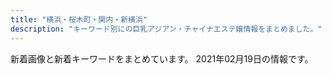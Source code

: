 ```yaml
---
title: "横浜・桜木町・関内・新横浜"
description: "キーワード別にの巨乳アジアン・チャイナエステ嬢情報をまとめました。"
---
```


新着画像と新着キーワードをまとめています。
2021年02月19日の情報です。

<DmmAffiliateIns />
<KeywordTable
  shops={
    [
    {
        "keywords": {},
        "station": "JR\u4e2d\u5c71\u99c5",
        "url": "http://yuga.estx.net/",
        "name": "\u512a\u96c5\uff5e\u3086\u3046\u304c\uff5e",
        "img_links": [
            "http://yuga.estx.net/images/main_11.jpg",
            "http://yuga.estx.net/images/staff_16.jpg",
            "http://yuga.estx.net/images/info_12.jpg",
            "http://yuga.estx.net/images/main_13.jpg",
            "http://yuga.estx.net/images/staff_12.jpg",
            "http://yuga.estx.net/images/main_10.jpg",
            "http://yuga.estx.net/images/main_09.jpg",
            "http://yuga.estx.net/images/main_14.jpg",
            "http://yuga.estx.net/images/main_03.jpg",
            "http://yuga.estx.net/images/main_19.jpg",
            "http://yuga.estx.net/staff/1/1.jpg",
            "http://yuga.estx.net/images/main_15.jpg",
            "http://yuga.estx.net/images/main_08.jpg",
            "http://yuga.estx.net/staff/4/1.jpg",
            "http://yuga.estx.net/images/main_12.jpg",
            "http://yuga.estx.net/images/noimage.jpg",
            "http://yuga.estx.net/images/main_06.jpg",
            "http://yuga.estx.net/staff/2/1.jpg",
            "http://yuga.estx.net/images/main_07.jpg",
            "http://yuga.estx.net/staff/3/1.jpg",
            "http://yuga.estx.net/images/main_05.jpg",
            "http://yuga.estx.net/images/main_16.jpg"
        ]
    },
    {
        "name": "\u30ab\u30e9\u30d5\u30eb\u30ea\u30be\u30fc\u30c8",
        "station": "JR\u6a2a\u6d5c\u99c5\u76f8\u9244\u53e3",
        "url": "https://color.uouono.com/",
        "keywords": {},
        "img_links": []
    },
    {
        "url": "http://www.rakuraku-venus.xyz/",
        "keywords": {},
        "station": "JR\u6771\u795e\u5948\u5ddd\u99c5",
        "img_links": [
            "http://www.rakuraku-venus.xyz/images/index-f.jpg",
            "http://www.rakuraku-venus.xyz/images/index-kai_13a.jpg",
            "http://www.rakuraku-venus.xyz/images/nav/lanmu-sys.jpg",
            "http://www.rakuraku-venus.xyz/images/nav/lanmu-job.jpg",
            "http://www.rakuraku-venus.xyz/images/index-kai_08.jpg",
            "http://www.rakuraku-venus.xyz/images/index-kai_03.jpg",
            "http://www.rakuraku-venus.xyz/images/index-kai_13.jpg",
            "http://www.rakuraku-venus.xyz/images/shop/h2.jpg",
            "http://www.rakuraku-venus.xyz/images/staff/11/yumi.jpg",
            "http://www.rakuraku-venus.xyz/images/staff/10/1.jpg",
            "http://www.rakuraku-venus.xyz/images/shop/h4.jpg",
            "http://www.rakuraku-venus.xyz/images/nav/lanmu-acc.jpg",
            "http://www.rakuraku-venus.xyz/images/shop/r1.jpg",
            "http://www.rakuraku-venus.xyz/psd/off.jpg",
            "http://www.rakuraku-venus.xyz/images/lan-t/images/lan-t_01.jpg",
            "http://www.rakuraku-venus.xyz/images/staff/10/nana2.jpg",
            "http://www.rakuraku-venus.xyz/images/index-kai_07.jpg",
            "http://www.rakuraku-venus.xyz/images/staff/11/koko.jpg",
            "http://www.rakuraku-venus.xyz/images/nav/lanmu-staff.jpg",
            "http://www.rakuraku-venus.xyz/images/staff/10/ai2.jpg",
            "http://www.rakuraku-venus.xyz/images/shop/h3.jpg",
            "http://www.rakuraku-venus.xyz/images/light_img.jpg",
            "http://www.rakuraku-venus.xyz/images/index-kai_16.jpg",
            "http://www.rakuraku-venus.xyz/images/index-kai_05.jpg"
        ],
        "name": "\u697d\u3005\u30f4\u30a3\u30fc\u30ca\u30b9"
    },
    {
        "name": "\u7d62\u9999\uff5e\u30a2\u30e4\u30ab\uff5e",
        "keywords": {},
        "img_links": [
            "http://www.est-aya.work/images/mobile.jpg",
            "http://www.est-aya.work/images/sys2.png",
            "http://www.est-aya.work/images/head.jpg",
            "http://www.est-aya.work/images/staff_t.jpg",
            "http://www.est-aya.work/images/2.jpg",
            "http://www.est-aya.work/images/int2.png",
            "http://www.est-aya.work/images/9.jpg",
            "http://www.est-aya.work/img/ayumi1.jpg",
            "http://www.est-aya.work/images/10.jpg",
            "http://www.est-aya.work/images/ta.jpg",
            "http://www.est-aya.work/images/tel.jpg",
            "http://www.est-aya.work/images/news.png",
            "http://www.est-aya.work/images/8.jpg",
            "http://www.est-aya.work/img/mika1.jpg",
            "http://www.est-aya.work/images/rec2.jpg",
            "http://www.est-aya.work/img/eri1.jpg",
            "http://www.est-aya.work/images/rec1.png",
            "http://www.est-aya.work/images/interior_t.jpg",
            "http://www.est-aya.work/images/line.png",
            "http://www.est-aya.work/images/sys1.png",
            "http://www.est-aya.work/images/info.png",
            "http://www.est-aya.work/images/sys3.png",
            "http://www.est-aya.work/images/int1.png",
            "http://www.est-aya.work/img/asuka1.jpg"
        ],
        "station": "JR\u685c\u6728\u753a\u99c5\u53571\u51fa\u53e3",
        "url": "http://www.est-aya.work/"
    },
    {
        "station": "JR\u65b0\u6a2a\u6d5c\u99c5\u5317\u53e3",
        "keywords": {
            "E": 6,
            "C": 65,
            "F": 3,
            "D": 19,
            "89": 3,
            "85": 16,
            "87": 36,
            "86": 38
        },
        "name": "Rose Color\uff5e\u30ed\u30fc\u30ba\u30ab\u30e9\u30fc\uff5e",
        "url": "http://www.rose-color.info/",
        "img_links": [
            "http://www.rose-color.info/public/image/20190509/20190509151815_26133.jpg",
            "http://www.rose-color.info/public/image/20201210/20201210130347_71702.png",
            "http://www.rose-color.info/public/image/20190509/20190509151712_73273.jpg",
            "http://www.rose-color.info/public/image/20190517/20190517212507_39342.jpg",
            "http://www.rose-color.info/public/image/20201020/20201020184710_30595.png",
            "http://www.rose-color.info/public/image/20200417/20200417025857_20118.png",
            "http://www.rose-color.info/public/image/20201113/20201113005050_58373.png",
            "http://www.rose-color.info/public/image/20210220/20210220005638_29557.png",
            "http://www.rose-color.info/public/image/20190509/20190509145323_81608.jpg",
            "http://www.rose-color.info/public/image/20190509/20190509145318_30201.jpg",
            "http://www.rose-color.info/img/koko.png",
            "http://www.rose-color.info/public/image/20200624/20200624132622_25845.jpg",
            "http://www.rose-color.info/public/image/20201014/20201014160847_32283.jpg",
            "http://www.rose-color.info/public/image/20201130/20201130144441_16819.jpg",
            "http://www.rose-color.info/public/image/20190509/20190509140913_93259.jpg",
            "http://www.rose-color.info/public/image/20201007/20201007120913_18836.jpg",
            "http://www.rose-color.info/img/gback.jpg",
            "http://www.rose-color.info/public/image/20210126/20210126011220_75981.png",
            "http://www.rose-color.info/public/image/20190509/20190509140925_63726.jpg",
            "http://www.rose-color.info/public/image/20200926/20200926023207_93288.jpg",
            "http://www.rose-color.info/public/image/20210204/20210204004224_97903.png",
            "http://www.rose-color.info/public/image/20201009/20201009005900_97376.jpg",
            "http://www.rose-color.info/public/image/20190922/20190922200505_21149.jpeg",
            "http://www.rose-color.info/public/image/20190509/20190509145904_79944.jpg",
            "http://www.rose-color.info/public/image/20190509/20190509145639_35576.jpg",
            "http://www.rose-color.info/public/image/20201107/20201107123935_72522.png",
            "http://www.rose-color.info/public/image/20190509/20190509145858_80062.jpg",
            "http://www.rose-color.info/img/sys.jpg",
            "http://www.rose-color.info/public/image/20190509/20190509140935_98972.jpg",
            "http://www.rose-color.info/public/image/20190517/20190517212433_70632.jpg",
            "http://www.rose-color.info/public/image/20190924/20190924151957_88257.jpg",
            "http://www.rose-color.info/public/image/20191025/20191025151602_11534.jpg",
            "http://www.rose-color.info/public/image/20190509/20190509160519_55359.jpg",
            "http://www.rose-color.info/public/image/20190922/20190922200457_51255.jpeg",
            "http://www.rose-color.info/public/image/20190509/20190509140857_11715.jpg",
            "http://www.rose-color.info/public/image/20190509/20190509150319_28745.jpg",
            "http://www.rose-color.info/img/link2.jpg",
            "http://www.rose-color.info/img/link1.jpg",
            "http://www.rose-color.info/public/image/20190509/20190509151145_51237.jpg",
            "http://www.rose-color.info/img/gtop.jpg",
            "http://www.rose-color.info/public/image/20190517/20190517212453_15511.jpg",
            "http://www.rose-color.info/public/image/20190509/20190509150501_74550.jpg",
            "http://www.rose-color.info/public/image/20190819/20190819122724_17981.png"
        ]
    },
    {
        "name": "\u30a2\u30ed\u30de\u30db\u30fc\u30e0",
        "url": "http://xn--vckg5a5c7c8c1czd.xyz/",
        "img_links": [
            "http://xn--vckg5a5c7c8c1czd.xyz/img/cg09.png",
            "http://xn--vckg5a5c7c8c1czd.xyz/img/nav-002.png",
            "http://xn--vckg5a5c7c8c1czd.xyz/img/tel.png",
            "http://xn--vckg5a5c7c8c1czd.xyz/img/nav-006.png",
            "http://xn--vckg5a5c7c8c1czd.xyz/img/a4.jpg",
            "http://xn--vckg5a5c7c8c1czd.xyz/img/cg03.png",
            "http://xn--vckg5a5c7c8c1czd.xyz/img/nav-005.png",
            "http://xn--vckg5a5c7c8c1czd.xyz/img/cg05.png",
            "http://xn--vckg5a5c7c8c1czd.xyz/img/a3.jpg",
            "http://xn--vckg5a5c7c8c1czd.xyz/img/cg08.png",
            "http://xn--vckg5a5c7c8c1czd.xyz/img/cg02.png",
            "http://xn--vckg5a5c7c8c1czd.xyz/img/cg01.png",
            "http://xn--vckg5a5c7c8c1czd.xyz/img/cg06.png",
            "http://xn--vckg5a5c7c8c1czd.xyz/img/nav-003.png",
            "http://xn--vckg5a5c7c8c1czd.xyz/img/no.png",
            "http://xn--vckg5a5c7c8c1czd.xyz/img/nav-001.png",
            "http://xn--vckg5a5c7c8c1czd.xyz/img/top01.png",
            "http://xn--vckg5a5c7c8c1czd.xyz/img/cg07.png",
            "http://xn--vckg5a5c7c8c1czd.xyz/img/a5.jpg",
            "http://xn--vckg5a5c7c8c1czd.xyz/img/a2.jpg",
            "http://xn--vckg5a5c7c8c1czd.xyz/img/a6.jpg",
            "http://xn--vckg5a5c7c8c1czd.xyz/img/nav-004.png",
            "http://xn--vckg5a5c7c8c1czd.xyz/img/a1.jpg"
        ],
        "station": "\u30bb\u30f3\u30bf\u30fc\u5317\u99c5",
        "keywords": {}
    },
    {
        "name": "\u591c\u685c\uff5e\u3088\u3056\u304f\u3089\uff5e",
        "img_links": [
            "http://e-yozakura.xyz/images/r8.jpg",
            "http://e-yozakura.xyz/images/g9.jpg",
            "http://e-yozakura.xyz/images/mobile.png",
            "http://e-yozakura.xyz/images/hh.jpg",
            "http://e-yozakura.xyz/images/r2.jpg",
            "http://e-yozakura.xyz/images/slide1.png",
            "http://e-yozakura.xyz/images/g5.jpg",
            "http://e-yozakura.xyz/images/htm.jpg",
            "http://e-yozakura.xyz/images/yuka.jpg",
            "http://e-yozakura.xyz/images/m1.jpg",
            "http://e-yozakura.xyz/images/ai.jpg",
            "http://e-yozakura.xyz/images/t.jpg",
            "http://e-yozakura.xyz/images/g2.jpg",
            "http://e-yozakura.xyz/images/r5.jpg",
            "http://e-yozakura.xyz/images/ll.jpg",
            "http://e-yozakura.xyz/images/g8.jpg",
            "http://e-yozakura.xyz/images/r1.jpg",
            "http://e-yozakura.xyz/images/g1.jpg",
            "http://e-yozakura.xyz/images/news03.png",
            "http://e-yozakura.xyz/images/top.jpg",
            "http://e-yozakura.xyz/images/g0.jpg",
            "http://e-yozakura.xyz/images/g4.jpg",
            "http://e-yozakura.xyz/images/tite-staff.jpg",
            "http://e-yozakura.xyz/images/r3.jpg",
            "http://e-yozakura.xyz/images/news01.png",
            "http://e-yozakura.xyz/images/bj_03.jpg",
            "http://e-yozakura.xyz/images/12.jpg",
            "http://e-yozakura.xyz/images/r4.jpg",
            "http://e-yozakura.xyz/images/hua.jpg",
            "http://e-yozakura.xyz/images/slide3.png",
            "http://e-yozakura.xyz/images/sa.jpg",
            "http://e-yozakura.xyz/images/r7.jpg",
            "http://e-yozakura.xyz/images/r6.jpg",
            "http://e-yozakura.xyz/images/bj_01.jpg",
            "http://e-yozakura.xyz/images/slide2.png",
            "http://e-yozakura.xyz/images/yuk.jpg"
        ],
        "url": "http://e-yozakura.xyz/",
        "station": "JR\u95a2\u5185\u99c5\u5317\u53e3",
        "keywords": {}
    },
    {
        "station": "JR\u95a2\u5185\u99c5\u5357\u53e3",
        "img_links": [
            "http://diamond.esute.tokyo/images/c-staff.png",
            "http://diamond.esute.tokyo/images/c-top.png",
            "http://diamond.esute.tokyo/staff/s-mari.jpg",
            "http://diamond.esute.tokyo/images/bar-cam.png",
            "http://diamond.esute.tokyo/images/bar-pickup.png",
            "http://diamond.esute.tokyo/images/b-tel.png",
            "http://diamond.esute.tokyo/images/bar-interior.png",
            "http://diamond.esute.tokyo/images/bill.jpg",
            "http://diamond.esute.tokyo/images/pic1.jpg",
            "http://diamond.esute.tokyo/images/c-interior.png",
            "http://diamond.esute.tokyo/images/pic-akasuri.png",
            "http://diamond.esute.tokyo/images/pic2.jpg",
            "http://diamond.esute.tokyo/images/footer.png",
            "http://diamond.esute.tokyo/staff/s-yumi.jpg",
            "http://diamond.esute.tokyo/images/bar-staff.png",
            "http://diamond.esute.tokyo/staff/s-ai.jpg"
        ],
        "keywords": {},
        "name": "\u30c0\u30a4\u30e4",
        "url": "http://diamond.esute.tokyo/"
    },
    {
        "station": "JR\u65b0\u6a2a\u6d5c\u99c5\u30a2\u30ea\u30fc\u30ca\u65b9\u9762\u53e3",
        "name": "\u767d\u3044\u96ea",
        "img_links": [
            "http://www.siroiyuki.mensest.com/files/003.jpg",
            "http://www.siroiyuki.mensest.com/photo_news/upimg/94769602cdc349889e_0.jpg",
            "http://www.siroiyuki.mensest.com/images/sp_top.jpg",
            "http://www.siroiyuki.mensest.com/images/top.png",
            "http://www.siroiyuki.mensest.com/files/001.jpg",
            "http://www.siroiyuki.mensest.com/files/004.jpg",
            "http://www.siroiyuki.mensest.com/files/005.jpg",
            "http://www.siroiyuki.mensest.com/files/002.jpg"
        ],
        "keywords": {
            "82": 6,
            "D": 24,
            "C": 18,
            "87": 18,
            "86": 6
        },
        "url": "http://www.siroiyuki.mensest.com/"
    },
    {
        "img_links": [
            "http://sh-riraku31.xyz/templets/default/picture/top1.jpg",
            "http://sh-riraku31.xyz/templets/default/picture/staff01.jpg",
            "http://sh-riraku31.xyz/uploads/201005/1-2010051621224F.jpg",
            "http://sh-riraku31.xyz/templets/default/picture/girl-z1.jpg",
            "http://sh-riraku31.xyz/uploads/201005/1-201005162114248.jpg",
            "http://sh-riraku31.xyz/uploads/allimg/180629/1-1P629115504250.png",
            "http://sh-riraku31.xyz/uploads/allimg/180703/1-1PF3111J3201.png",
            "http://sh-riraku31.xyz/uploads/201005/1-201005162052635.jpg",
            "http://sh-riraku31.xyz/uploads/201005/1-2010051J55CA.jpg",
            "http://sh-riraku31.xyz/uploads/201005/1-201005162101U5.jpg",
            "http://sh-riraku31.xyz/templets/default/picture/s_news.jpg",
            "http://sh-riraku31.xyz/templets/default/picture/top.jpg",
            "http://sh-riraku31.xyz/uploads/201005/1-20100516201cK.jpg",
            "http://sh-riraku31.xyz/uploads/201005/1-2010051J6062Y.jpg",
            "http://sh-riraku31.xyz/uploads/201005/1-201005162010396.jpg",
            "http://sh-riraku31.xyz/templets/default/picture/girl-z2.jpg"
        ],
        "url": "http://sh-riraku31.xyz/",
        "keywords": {
            "85": 2,
            "84": 1,
            "86": 1,
            "D": 3,
            "C": 11
        },
        "station": "JR\u6a2a\u6d5c\u99c5\u5317\u897f\u53e3",
        "name": "\u30c1\u30a7\u30ea\u30fc"
    },
    {
        "url": "http://www.sh-riraku113.xyz/",
        "station": "JR\u6771\u795e\u5948\u5ddd\u99c5",
        "img_links": [
            "http://www.sh-riraku113.xyz/static/picture/tit-infor.png",
            "http://www.sh-riraku113.xyz/uploads/201005/1-201005161500127.jpg",
            "http://www.sh-riraku113.xyz/static/picture/room4.png",
            "http://www.sh-riraku113.xyz/static/picture/top.png",
            "http://www.sh-riraku113.xyz/uploads/201005/1-201005161513F8.jpg",
            "http://www.sh-riraku113.xyz/static/picture/info.png",
            "http://www.sh-riraku113.xyz/static/picture/room2.png",
            "http://www.sh-riraku113.xyz/static/picture/room3.png",
            "http://www.sh-riraku113.xyz/static/picture/tite-staff.png",
            "http://www.sh-riraku113.xyz/static/picture/tit-gat.png",
            "http://www.sh-riraku113.xyz/static/picture/tit-pick.png",
            "http://www.sh-riraku113.xyz/uploads/201005/1-201005161544K5.jpg",
            "http://www.sh-riraku113.xyz/static/picture/infor.png",
            "http://www.sh-riraku113.xyz/static/picture/tit-new.png",
            "http://www.sh-riraku113.xyz/uploads/201005/1-2010051615301I.jpg",
            "http://www.sh-riraku113.xyz/static/picture/room1.png"
        ],
        "name": "\u30ec\u30a4\u30f3\u30dc\u30fc\u8679",
        "keywords": {
            "C": 14
        }
    },
    {
        "keywords": {
            "D": 24,
            "87": 6,
            "85": 12,
            "83": 12,
            "C": 6
        },
        "name": "\u68ee\u82d1",
        "url": "http://morien.este.work/",
        "img_links": [
            "http://morien.este.work/2/uploadimg/1574764277.jpg",
            "http://morien.este.work/2/uploadimg/1594704743.jpg",
            "http://morien.este.work/mens-esthe.png",
            "http://morien.este.work/2/uploadimg/1565558725.jpg",
            "http://morien.este.work/2/uploadimg/1578366879.jpg",
            "http://morien.este.work/2/uploadimg/1577672563.jpg",
            "http://morien.este.work/top.jpg"
        ],
        "station": "\u53cd\u753a\u99c5"
    },
    {
        "keywords": {
            "C": 7
        },
        "img_links": [
            "http://chonokoi.me-es.com/images/top.jpg",
            "http://chonokoi.me-es.com/images/rec.jpg",
            "http://chonokoi.me-es.com/images/index_15.jpg",
            "http://chonokoi.me-es.com/images/index_08.jpg",
            "http://chonokoi.me-es.com/images/rec_09.jpg",
            "http://chonokoi.me-es.com/images/index_23.jpg",
            "http://chonokoi.me-es.com/images/info.jpg",
            "http://chonokoi.me-es.com/images/index_10.jpg",
            "http://chonokoi.me-es.com/girl/03.jpg",
            "http://chonokoi.me-es.com/images/index_03.jpg",
            "http://chonokoi.me-es.com/images/index_07.jpg",
            "http://chonokoi.me-es.com/girl/01.jpg",
            "http://chonokoi.me-es.com/images/index_05.jpg",
            "http://chonokoi.me-es.com/images/index_06.jpg",
            "http://chonokoi.me-es.com/girl/02a.jpg",
            "http://chonokoi.me-es.com/images/index_20.jpg",
            "http://chonokoi.me-es.com/images/index_22.jpg",
            "http://chonokoi.me-es.com/images/staff_09.jpg",
            "http://chonokoi.me-es.com/images/index_02.jpg",
            "http://chonokoi.me-es.com/girl/00.jpg",
            "http://chonokoi.me-es.com/images/index_17.jpg",
            "http://chonokoi.me-es.com/girl/03a.jpg",
            "http://chonokoi.me-es.com/images/index_13.jpg",
            "http://chonokoi.me-es.com/images/index_11.jpg",
            "http://chonokoi.me-es.com/images/index_04.jpg",
            "http://chonokoi.me-es.com/images/index_16.jpg",
            "http://chonokoi.me-es.com/images/index_18.jpg",
            "http://chonokoi.me-es.com/images/index_24.jpg",
            "http://chonokoi.me-es.com/girl/01a.jpg",
            "http://chonokoi.me-es.com/images/top2.jpg",
            "http://chonokoi.me-es.com/images/info_09.jpg",
            "http://chonokoi.me-es.com/girl/02.jpg"
        ],
        "url": "http://chonokoi.me-es.com/",
        "station": "JR\u95a2\u5185\u99c5\u5317\u53e3",
        "name": "\u8776\u306e\u604b"
    },
    {
        "keywords": {
            "88": 6,
            "86": 6,
            "85": 6,
            "D": 18,
            "89": 6,
            "C": 6,
            "84": 6,
            "92": 6
        },
        "url": "http://seifukugarden.este.work/",
        "name": "\u5236\u670d\u5b66\u5712",
        "img_links": [
            "http://seifukugarden.este.work/2/uploadimg/1613638932.jpeg",
            "http://seifukugarden.este.work/ayako.jpg",
            "http://seifukugarden.este.work/yuki.jpg",
            "http://seifukugarden.este.work/2/uploadimg/1612670429.jpg",
            "http://seifukugarden.este.work/news.jpg",
            "http://seifukugarden.este.work/staff_t.jpg",
            "http://seifukugarden.este.work/1.jpg",
            "http://seifukugarden.este.work/head.jpg",
            "http://seifukugarden.este.work/2/uploadimg/1612670526.jpg",
            "http://seifukugarden.este.work/interior_t.jpg",
            "http://seifukugarden.este.work/4.jpg",
            "http://seifukugarden.este.work/up.jpg",
            "http://seifukugarden.este.work/2/uploadimg/1612670464.jpg",
            "http://seifukugarden.este.work/3.jpg",
            "http://seifukugarden.este.work/2/uploadimg/1613639164.jpeg",
            "http://seifukugarden.este.work/misaki.jpg",
            "http://seifukugarden.este.work/2/uploadimg/1612670496.jpg",
            "http://seifukugarden.este.work/koko.jpg",
            "http://seifukugarden.este.work/int1.png",
            "http://seifukugarden.este.work/rec1.png",
            "http://seifukugarden.este.work/momoka.jpg",
            "http://seifukugarden.este.work/tg.jpg",
            "http://seifukugarden.este.work/rec2.jpg",
            "http://seifukugarden.este.work/6.jpg"
        ],
        "station": "JR\u685c\u6728\u753a\u99c5"
    },
    {
        "station": "JR\u6771\u795e\u5948\u5ddd\u99c5\u897f\u53e3",
        "keywords": {},
        "name": "No.1 Aroma",
        "url": "http://no1-aroma.com/",
        "img_links": []
    },
    {
        "name": "\u60a0\u697d",
        "url": "http://www.awaspa-est.net/",
        "img_links": [
            "http://www.awaspa-est.net/images/left1.png",
            "http://www.awaspa-est.net/images/riri.jpg",
            "http://www.awaspa-est.net/images/aya.jpg",
            "http://www.awaspa-est.net/images/aki.jpg",
            "http://www.awaspa-est.net/images/staff6.jpg",
            "http://www.awaspa-est.net/images/miki.jpg",
            "http://www.awaspa-est.net/images/girl.jpg",
            "http://www.awaspa-est.net/images/sizuka.jpg"
        ],
        "keywords": {
            "85": 2,
            "86": 3
        },
        "station": "JR\u65b0\u6a2a\u6d5c\u99c5\u5317\u53e3"
    },
    {
        "name": "Colorful\uff5e\u30ab\u30e9\u30d5\u30eb\uff5e",
        "url": "http://www.relax-colorful.com/",
        "station": "JR\u95a2\u5185\u99c5\u5317\u53e3",
        "img_links": [
            "http://www.relax-colorful.com/files/060-02.jpg",
            "http://www.relax-colorful.com/files/067.jpg",
            "http://www.relax-colorful.com/images/att.jpg",
            "http://www.relax-colorful.com/files/093-03.jpg",
            "http://www.relax-colorful.com/files/082.jpg",
            "http://www.relax-colorful.com/files/080.jpg",
            "http://www.relax-colorful.com/files/069-03.jpg",
            "http://www.relax-colorful.com/images/news2.jpg",
            "http://www.relax-colorful.com/files/087.jpg",
            "http://www.relax-colorful.com/images/staff1b.jpg",
            "http://www.relax-colorful.com/files/087-02.jpg",
            "http://www.relax-colorful.com/files/069-02.jpg",
            "http://www.relax-colorful.com/files/077-03.jpg",
            "http://www.relax-colorful.com/files/073-03.jpg",
            "http://www.relax-colorful.com/images/top.jpg",
            "http://www.relax-colorful.com/files/077.jpg",
            "http://www.relax-colorful.com/files/055-03.jpg",
            "http://www.relax-colorful.com/files/082-03.jpg",
            "http://www.relax-colorful.com/files/090-02.jpg",
            "http://www.relax-colorful.com/files/090-03.jpg",
            "http://www.relax-colorful.com/files/087-03.jpg",
            "http://www.relax-colorful.com/images/staff1a.jpg",
            "http://www.relax-colorful.com/files/073-02.jpg",
            "http://www.relax-colorful.com/files/093-02.jpg",
            "http://www.relax-colorful.com/files/092-03.jpg",
            "http://www.relax-colorful.com/files/080-03.jpg",
            "http://www.relax-colorful.com/files/089-02.jpg",
            "http://www.relax-colorful.com/files/089-03.jpg",
            "http://www.relax-colorful.com/files/053.jpg",
            "http://www.relax-colorful.com/files/082-02.jpg",
            "http://www.relax-colorful.com/files/091-03.jpg",
            "http://www.relax-colorful.com/files/093.jpg",
            "http://www.relax-colorful.com/images/girl_bt.jpg",
            "http://www.relax-colorful.com/files/091.jpg",
            "http://www.relax-colorful.com/files/055.jpg",
            "http://www.relax-colorful.com/files/069.jpg",
            "http://www.relax-colorful.com/files/080-02.jpg",
            "http://www.relax-colorful.com/files/092-02.jpg",
            "http://www.relax-colorful.com/files/040.jpg",
            "http://www.relax-colorful.com/images/pick.jpg",
            "http://www.relax-colorful.com/images/news.jpg",
            "http://www.relax-colorful.com/files/053-03.jpg",
            "http://www.relax-colorful.com/files/092.jpg",
            "http://www.relax-colorful.com/files/040-03.jpg",
            "http://www.relax-colorful.com/images/staff_line.jpg",
            "http://www.relax-colorful.com/files/077-02.jpg",
            "http://www.relax-colorful.com/files/089.jpg",
            "http://www.relax-colorful.com/files/073.jpg",
            "http://www.relax-colorful.com/files/040-02.jpg",
            "http://www.relax-colorful.com/files/055-02.jpg",
            "http://www.relax-colorful.com/files/067-02.jpg",
            "http://www.relax-colorful.com/images/news1.jpg",
            "http://www.relax-colorful.com/images/staff1.jpg",
            "http://www.relax-colorful.com/files/060.jpg",
            "http://www.relax-colorful.com/files/090.jpg",
            "http://www.relax-colorful.com/images/backlist.jpg",
            "http://www.relax-colorful.com/files/053-02.jpg",
            "http://www.relax-colorful.com/files/060-03.jpg",
            "http://www.relax-colorful.com/files/067-03.jpg",
            "http://www.relax-colorful.com/images/mobile.jpg",
            "http://www.relax-colorful.com/files/091-02.jpg",
            "http://www.relax-colorful.com/images/bjs3.jpg"
        ],
        "keywords": {
            "87": 30,
            "85": 3,
            "C": 38,
            "D": 39,
            "86": 15
        }
    },
    {
        "name": "Sunflower\uff5e\u30b5\u30f3\u30d5\u30e9\u30ef\u30fc\uff5e",
        "img_links": [
            "http://www.sunflower-kannai.com/images/slider01.jpg",
            "http://www.sunflower-kannai.com/images/int3.jpg",
            "http://www.sunflower-kannai.com/files/026-02.jpg",
            "http://www.sunflower-kannai.com/images/int2.jpg",
            "http://www.sunflower-kannai.com/files/003-02.jpg",
            "http://www.sunflower-kannai.com/images/sys3.jpg",
            "http://www.sunflower-kannai.com/files/020-02.jpg",
            "http://www.sunflower-kannai.com/files/003.jpg",
            "http://www.sunflower-kannai.com/files/006.jpg",
            "http://www.sunflower-kannai.com/images/news.jpg",
            "http://www.sunflower-kannai.com/images/staffback.jpg",
            "http://www.sunflower-kannai.com/images/slider03.jpg",
            "http://www.sunflower-kannai.com/files/014.jpg",
            "http://www.sunflower-kannai.com/images/faq.jpg",
            "http://www.sunflower-kannai.com/images/head.jpg",
            "http://www.sunflower-kannai.com/images/faq_t.jpg",
            "http://www.sunflower-kannai.com/files/011-02.jpg",
            "http://www.sunflower-kannai.com/files/034.jpg",
            "http://www.sunflower-kannai.com/images/sys1.jpg",
            "http://www.sunflower-kannai.com/images/slider04.jpg",
            "http://www.sunflower-kannai.com/images/slider05.jpg",
            "http://www.sunflower-kannai.com/files/013.jpg",
            "http://www.sunflower-kannai.com/files/026.jpg",
            "http://www.sunflower-kannai.com/images/staff_t.jpg",
            "http://www.sunflower-kannai.com/files/013-02.jpg",
            "http://www.sunflower-kannai.com/images/slider06.jpg",
            "http://www.sunflower-kannai.com/images/sys2.jpg",
            "http://www.sunflower-kannai.com/files/006-02.jpg",
            "http://www.sunflower-kannai.com/images/info.jpg",
            "http://www.sunflower-kannai.com/images/slider07.jpg",
            "http://www.sunflower-kannai.com/images/sys4.jpg",
            "http://www.sunflower-kannai.com/files/020.jpg",
            "http://www.sunflower-kannai.com/images/slider09.jpg",
            "http://www.sunflower-kannai.com/images/interior_t.jpg",
            "http://www.sunflower-kannai.com/files/023.jpg",
            "http://www.sunflower-kannai.com/images/int1.jpg",
            "http://www.sunflower-kannai.com/images/slider02.jpg",
            "http://www.sunflower-kannai.com/files/014-02.jpg",
            "http://www.sunflower-kannai.com/files/034-02.jpg",
            "http://www.sunflower-kannai.com/files/004-02.jpg",
            "http://www.sunflower-kannai.com/files/011.jpg",
            "http://www.sunflower-kannai.com/files/033.jpg",
            "http://www.sunflower-kannai.com/images/slider08.jpg",
            "http://www.sunflower-kannai.com/images/ta.jpg",
            "http://www.sunflower-kannai.com/files/004.jpg",
            "http://www.sunflower-kannai.com/files/022.jpg",
            "http://www.sunflower-kannai.com/files/028-02.jpg",
            "http://www.sunflower-kannai.com/files/028.jpg",
            "http://www.sunflower-kannai.com/files/033-02.jpg",
            "http://www.sunflower-kannai.com/files/023-02.jpg",
            "http://www.sunflower-kannai.com/files/022-02.jpg",
            "http://www.sunflower-kannai.com/images/ac1.jpg",
            "http://www.sunflower-kannai.com/images/tre.jpg"
        ],
        "url": "http://www.sunflower-kannai.com/",
        "keywords": {
            "D": 26,
            "86": 6,
            "87": 20
        },
        "station": "JR\u95a2\u5185\u99c5\u5317\u53e3"
    },
    {
        "station": "JR\u6a2a\u6d5c\u99c5\u897f\u53e3",
        "keywords": {
            "D": 54,
            "86": 9,
            "84": 9,
            "87": 9,
            "85": 45,
            "E": 9,
            "C": 9
        },
        "img_links": [
            "https://neko.iest.info/images/s_news.png",
            "https://neko.iest.info/images/relax.jpg",
            "https://neko.iest.info/images/room1.jpg",
            "https://neko.iest.info/photos/sites/42/2020/09/2020092903532287.jpg",
            "https://neko.iest.info/photos/sites/42/2020/10/2020101002283598.jpg",
            "https://neko.iest.info/photos/sites/42/2020/12/2020122005092087.jpg",
            "https://neko.iest.info/images/mobile.jpg",
            "https://neko.iest.info/images/s_staff.jpg",
            "https://neko.iest.info/images/s1.jpg",
            "https://neko.iest.info/photos/sites/42/2020/09/2020092903532220.jpg",
            "https://neko.iest.info/images/room3.jpg",
            "https://neko.iest.info/images/s_pick.png",
            "https://neko.iest.info/images/room2.jpg",
            "https://neko.iest.info/images/info.jpg",
            "https://neko.iest.info/photos/sites/42/2020/11/2020111803082379.jpg",
            "https://neko.iest.info/photos/sites/42/2020/10/2020101208591894.jpg",
            "https://neko.iest.info/photos/sites/42/2020/09/2020092903532145.jpg",
            "https://neko.iest.info/images/room4.jpg",
            "https://neko.iest.info/images/top.png",
            "https://neko.iest.info/photos/sites/42/2020/09/2020092903532212.jpg",
            "https://neko.iest.info/images/line02.jpg",
            "https://neko.iest.info/images/s3.jpg"
        ],
        "name": "\u53ef\u611b\u3044\u732b",
        "url": "https://neko.iest.info/"
    },
    {
        "url": "http://www.love-you.work/",
        "station": "JR\u95a2\u5185\u99c5\u5317\u53e3",
        "name": "Love You",
        "keywords": {
            "100": 12
        },
        "img_links": [
            "http://www.love-you.work/img/yuki1.jpg",
            "http://www.love-you.work/img/bb3.jpg",
            "http://www.love-you.work/staff/yui.jpg",
            "http://www.love-you.work/images/rec1.png",
            "http://www.love-you.work/img/yui1.jpg",
            "http://www.love-you.work/images/sys3.png",
            "http://www.love-you.work/images/news.jpg",
            "http://www.love-you.work/images/rec2.jpg",
            "http://www.love-you.work/staff/bb.jpg",
            "http://www.love-you.work/img/neko1.jpg",
            "http://www.love-you.work/staff/kumi.jpg",
            "http://www.love-you.work/img/nana1.jpg",
            "http://www.love-you.work/img/aya1.jpg",
            "http://www.love-you.work/staff/nana.jpg",
            "http://www.love-you.work/images/sys2.jpg",
            "http://www.love-you.work/images/int1.png",
            "http://www.love-you.work/staff/rina.jpg",
            "http://www.love-you.work/staff/aya.jpg",
            "http://www.love-you.work/staff/yuki.jpg",
            "http://www.love-you.work/img/yuri1.jpg",
            "http://www.love-you.work/img/sayuri1.jpg",
            "http://www.love-you.work/images/sys1.jpg",
            "http://www.love-you.work/images/tg.jpg",
            "http://www.love-you.work/img/anna1.jpg",
            "http://www.love-you.work/images/head.jpg",
            "http://www.love-you.work/img/rina1.jpg",
            "http://www.love-you.work/staff/yuri.jpg",
            "http://www.love-you.work/img/kumi1.jpg",
            "http://www.love-you.work/staff/sayuri.jpg",
            "http://www.love-you.work/images/int2.png",
            "http://www.love-you.work/images/staff_t.jpg",
            "http://www.love-you.work/staff/neko.jpg",
            "http://www.love-you.work/img/bb1.jpg",
            "http://www.love-you.work/img/bb2.jpg",
            "http://www.love-you.work/images/interior_t.jpg",
            "http://www.love-you.work/staff/anna.jpg"
        ]
    },
    {
        "station": "JR\u95a2\u5185\u99c5\u5357\u53e3",
        "keywords": {
            "85": 2,
            "D": 2,
            "82": 1,
            "\u30bb\u30af\u30b7\u30fc": 4,
            "C": 5,
            "E": 1,
            "87": 1,
            "97": 1,
            "98": 1,
            "88": 1,
            "86": 2
        },
        "url": "http://iyasibest.com/",
        "name": "\u7652\u3057\u30d9\u30b9\u30c8",
        "img_links": [
            "http://iyasibest.com/images/store/03.jpg",
            "http://iyasibest.com/staffPhoto/b20210209224424.jpg",
            "http://iyasibest.com/staffPhoto/b20200310001745.jpg",
            "http://iyasibest.com/staffPhoto/b20200531120750.jpg",
            "http://iyasibest.com/images/store/o07.jpg",
            "http://iyasibest.com/images/store/o10.jpg",
            "http://iyasibest.com/staffPhoto/b20200228201258.jpg",
            "http://iyasibest.com/staffPhoto/b20210121203305.jpg",
            "http://iyasibest.com/images/store/o06.jpg",
            "http://iyasibest.com/images/store/o01.jpg",
            "http://iyasibest.com/images/store/o05.jpg",
            "http://iyasibest.com/images/store/o09.jpg",
            "http://iyasibest.com/images/store/o03.jpg",
            "http://iyasibest.com/uploadfiles/images/campaignIyasibestCom1.png",
            "http://iyasibest.com/images/store/o08.jpg",
            "http://iyasibest.com/uploadfiles/images/campaignIyasibestCom2.png",
            "http://iyasibest.com/staffPhoto/b20200911161049.jpg",
            "http://iyasibest.com/staffPhoto/b20200711165223.jpg",
            "http://iyasibest.com/staffPhoto/b20200306221420.jpg",
            "http://iyasibest.com/images/store/o02.jpg",
            "http://iyasibest.com/images/store/02.jpg",
            "http://iyasibest.com/images/returnBtn.png",
            "http://iyasibest.com/images/store/01.jpg",
            "http://iyasibest.com/images/store/o11.jpg",
            "http://iyasibest.com/staffPhoto/b20201102190836.jpg",
            "http://iyasibest.com/images/store/o04.jpg",
            "http://iyasibest.com/staffPhoto/b20200402041705.jpg"
        ]
    },
    {
        "img_links": [
            "http://coco5.rankuens.com/css/nav/nav-003.png",
            "http://coco5.rankuens.com/css/nav/nav-005.png",
            "http://coco5.rankuens.com/css/c03.png",
            "http://coco5.rankuens.com/css/staff/staff01.jpg",
            "http://coco5.rankuens.com/css/nav/nav-001.png",
            "http://coco5.rankuens.com/css/tel.png",
            "http://coco5.rankuens.com/css/topbottom.png",
            "http://coco5.rankuens.com/css/nav/nav-006.png",
            "http://coco5.rankuens.com/css/staff/staff04.jpg",
            "http://coco5.rankuens.com/css/staff/staff03.jpg",
            "http://coco5.rankuens.com/css/nav/nav-002.png",
            "http://coco5.rankuens.com/css/staff/staff02.jpg",
            "http://coco5.rankuens.com/css/nav/nav-004.png"
        ],
        "keywords": {
            "89": 2,
            "D": 3,
            "90": 1,
            "91": 1,
            "E": 1
        },
        "station": "JR\u65b0\u6a2a\u6d5c\u99c5\u5317\u53e3",
        "url": "http://coco5.rankuens.com/",
        "name": "COCO5"
    },
    {
        "station": "JR\u95a2\u5185\u99c5\u5357\u53e3",
        "name": "Baby Heart \uff5e\u30d9\u30a4\u30d3\u30fc\u30cf\u30fc\u30c8\uff5e",
        "keywords": {
            "D": 2,
            "85": 1,
            "C": 3,
            "86": 3,
            "80": 1,
            "96": 1,
            "\u30bb\u30af\u30b7\u30fc": 1,
            "88": 1,
            "99": 1,
            "E": 1
        },
        "img_links": [
            "http://babyheart.info/staffPhoto/b20201102210807.jpg",
            "http://babyheart.info/images/slider1/02.jpg",
            "http://babyheart.info/staffPhoto/s20201102210807.jpg",
            "http://babyheart.info/staffPhoto/s20201113143406.jpg",
            "http://babyheart.info/staffPhoto/s20201102165304.jpg",
            "http://babyheart.info/images/gallery1.jpg",
            "http://babyheart.info/staffPhoto/s20201102165737.jpg",
            "http://babyheart.info/staffPhoto/b20210110172549.jpg",
            "http://babyheart.info/staffPhoto/b20201113143808.jpg",
            "http://babyheart.info/staffPhoto/s20210110172549.jpg",
            "http://babyheart.info/images/mobile.jpg",
            "http://babyheart.info/staffPhoto/s20201113143808.jpg",
            "http://babyheart.info/staffPhoto/b20201102195459.jpg",
            "http://babyheart.info/uploadfiles/images/campaignBabyheartInfo.jpg",
            "http://babyheart.info/js/sliderLine/slide_prev.png",
            "http://babyheart.info/staffPhoto/s20201102195459.jpg",
            "http://babyheart.info/images/slider1/03.jpg",
            "http://babyheart.info/images/returnBtn.png",
            "http://babyheart.info/js/sliderLine/slide_next.png",
            "http://babyheart.info/staffPhoto/b20201113143406.jpg",
            "http://babyheart.info/staffPhoto/b20201102165304.jpg",
            "http://babyheart.info/staffPhoto/s20210209231643.jpg",
            "http://babyheart.info/staffPhoto/b20201102132433.jpg",
            "http://babyheart.info/staffPhoto/b20210209231643.jpg",
            "http://babyheart.info/staffPhoto/s20201102132433.jpg",
            "http://babyheart.info/staffPhoto/b20201102165737.jpg"
        ],
        "url": "http://babyheart.info/"
    },
    {
        "name": "\u7652\uff5e\u3044\u3084\u3057\uff5e",
        "keywords": {},
        "station": "\u65e5\u30ce\u51fa\u753a\u99c5",
        "img_links": [
            "http://www.est-baby.work/images/interior_t.jpg",
            "http://www.est-baby.work/img/yuki1.png",
            "http://www.est-baby.work/images/sys1.jpg",
            "http://www.est-baby.work/images/8.jpg",
            "http://www.est-baby.work/img/koko1.png",
            "http://www.est-baby.work/images/news.jpg",
            "http://www.est-baby.work/images/3.jpg",
            "http://www.est-baby.work/images/head.jpg",
            "http://www.est-baby.work/images/int2.jpg",
            "http://www.est-baby.work/images/7.jpg",
            "http://www.est-baby.work/images/menu/staff.png",
            "http://www.est-baby.work/images/menu/top.png",
            "http://www.est-baby.work/images/int1.jpg",
            "http://www.est-baby.work/staff/kaori.jpg",
            "http://www.est-baby.work/img/kaori1.png",
            "http://www.est-baby.work/staff/nana.jpg",
            "http://www.est-baby.work/images/menu/interior.png",
            "http://www.est-baby.work/images/sys2.jpg",
            "http://www.est-baby.work/images/sisu.jpg",
            "http://www.est-baby.work/images/koko_200x40.png",
            "http://www.est-baby.work/images/staff_t.jpg",
            "http://www.est-baby.work/staff/koko.jpg",
            "http://www.est-baby.work/img/sizuka1.png",
            "http://www.est-baby.work/staff/yuki.jpg",
            "http://www.est-baby.work/images/sys3.jpg",
            "http://www.est-baby.work/images/sys4.jpg",
            "http://www.est-baby.work/img/nana1.png",
            "http://www.est-baby.work/images/6.jpg",
            "http://www.est-baby.work/img/yuki2.png",
            "http://www.est-baby.work/images/tgirl.jpg",
            "http://www.est-baby.work/images/tr.jpg",
            "http://www.est-baby.work/images/1.jpg",
            "http://www.est-baby.work/staff/sizuka.jpg"
        ],
        "url": "http://www.est-baby.work/"
    },
    {
        "station": "JR\u6771\u795e\u5948\u5ddd\u99c5\u897f\u53e3",
        "url": "http://www.lavender.esjoho.com/",
        "name": "\u672a\u6765",
        "keywords": {
            "88": 1,
            "D": 11,
            "\u30bb\u30af\u30b7\u30fc": 1,
            "E": 1,
            "86": 4,
            "87": 7
        },
        "img_links": [
            "http://www.lavender.esjoho.com/files/016.jpg",
            "http://www.lavender.esjoho.com/images/head.jpg",
            "http://www.lavender.esjoho.com/images/rec1.png",
            "http://www.lavender.esjoho.com/images/link_t.png",
            "http://www.lavender.esjoho.com/images/rec2.png",
            "http://www.lavender.esjoho.com/files/039.jpg",
            "http://www.lavender.esjoho.com/files/043.jpg",
            "http://www.lavender.esjoho.com/files/047.jpg",
            "http://www.lavender.esjoho.com/sp/menu/top.jpg",
            "http://www.lavender.esjoho.com/files/048.jpg",
            "http://www.lavender.esjoho.com/sp/images/head.jpg",
            "http://www.lavender.esjoho.com/images/ta.jpg",
            "http://www.lavender.esjoho.com/sp/menu/interior.jpg",
            "http://www.lavender.esjoho.com/files/045.jpg",
            "http://www.lavender.esjoho.com/sp/menu/staff.jpg",
            "http://www.lavender.esjoho.com/sp/images/tel.jpg",
            "http://www.lavender.esjoho.com/sp/images/news.jpg",
            "http://www.lavender.esjoho.com/sp/images/interior_t.jpg",
            "http://www.lavender.esjoho.com/sp/images/pc.jpg",
            "http://www.lavender.esjoho.com/sp/images/topgirl.jpg",
            "http://www.lavender.esjoho.com/images/sys3.png",
            "http://www.lavender.esjoho.com/sp/images/footer.jpg",
            "http://www.lavender.esjoho.com/files/024.jpg",
            "http://www.lavender.esjoho.com/images/mobile.jpg",
            "http://www.lavender.esjoho.com/images/concept.jpg",
            "http://www.lavender.esjoho.com/files/044.jpg",
            "http://www.lavender.esjoho.com/sp/images/newsb.jpg",
            "http://www.lavender.esjoho.com/images/int2.png",
            "http://www.lavender.esjoho.com/images/sys2.png",
            "http://www.lavender.esjoho.com/images/int1.png",
            "http://www.lavender.esjoho.com/sp/images/top.jpg",
            "http://www.lavender.esjoho.com/images/sm.jpg",
            "http://www.lavender.esjoho.com/sp/images/time.jpg",
            "http://www.lavender.esjoho.com/images/interior_t.png",
            "http://www.lavender.esjoho.com/sp/images/staff_t.jpg",
            "http://www.lavender.esjoho.com/files/029.jpg",
            "http://www.lavender.esjoho.com/images/news.jpg",
            "http://www.lavender.esjoho.com/images/staff_t.png",
            "http://www.lavender.esjoho.com/images/line.png",
            "http://www.lavender.esjoho.com/files/038.jpg",
            "http://www.lavender.esjoho.com/files/032.jpg",
            "http://www.lavender.esjoho.com/files/019.jpg"
        ]
    },
    {
        "name": "St.Playa \uff5e\u8056\u30d7\u30e9\u30e4\uff5e",
        "keywords": {},
        "url": "http://www.playa.work/",
        "img_links": [
            "http://www.playa.work/images/interior_t.jpg",
            "http://www.playa.work/images/b3.jpg",
            "http://www.playa.work/images/5.jpg",
            "http://www.playa.work/img/rumi1.jpg",
            "http://www.playa.work/images/int1.png",
            "http://www.playa.work/images/3.jpg",
            "http://www.playa.work/img/koko1.jpg",
            "http://www.playa.work/images/mobile.jpg",
            "http://www.playa.work/images/4.jpg",
            "http://www.playa.work/img/yuri1.jpg",
            "http://www.playa.work/images/ta.jpg",
            "http://www.playa.work/images/news.png",
            "http://www.playa.work/images/staff_t.jpg",
            "http://www.playa.work/images/6.jpg",
            "http://www.playa.work/images/s1.png",
            "http://www.playa.work/images/main_top.jpg",
            "http://www.playa.work/img/nana1.jpg",
            "http://www.playa.work/images/2.jpg",
            "http://www.playa.work/images/head.jpg",
            "http://www.playa.work/images/int2.png",
            "http://www.playa.work/images/main_footer.jpg",
            "http://www.playa.work/images/b1.jpg",
            "http://www.playa.work/images/1.jpg",
            "http://www.playa.work/img/emi1.jpg",
            "http://www.playa.work/img/risa1.jpg",
            "http://www.playa.work/images/b2.jpg"
        ],
        "station": "JR\u95a2\u5185\u99c5\u5317\u53e3"
    },
    {
        "name": "\u990a\u5fc3\u5802",
        "station": "\u53cd\u753a\u99c5",
        "img_links": [
            "http://www.yoshindo.es-relax.info/images/yuna1.jpg",
            "http://www.yoshindo.es-relax.info/images/youko1.jpg",
            "http://www.yoshindo.es-relax.info/images/topbar.png",
            "http://www.yoshindo.es-relax.info/images/top-kpbar.png",
            "http://www.yoshindo.es-relax.info/images/info3.jpg",
            "http://www.yoshindo.es-relax.info/images/info6.jpg",
            "http://www.yoshindo.es-relax.info/images/kaori1.jpg",
            "http://www.yoshindo.es-relax.info/images/info1.jpg",
            "http://www.yoshindo.es-relax.info/images/sidebar-credit.png",
            "http://www.yoshindo.es-relax.info/images/yui1.jpg",
            "http://www.yoshindo.es-relax.info/images/info5.jpg",
            "http://www.yoshindo.es-relax.info/images/yuki1.jpg",
            "http://www.yoshindo.es-relax.info/images/topinfo.png",
            "http://www.yoshindo.es-relax.info/images/topnews.png",
            "http://www.yoshindo.es-relax.info/images/arisu1.jpg",
            "http://www.yoshindo.es-relax.info/images/info2.jpg",
            "http://www.yoshindo.es-relax.info/images/info4.jpg",
            "http://www.yoshindo.es-relax.info/images/sayuri1.jpg"
        ],
        "keywords": {},
        "url": "http://www.yoshindo.es-relax.info/"
    },
    {
        "keywords": {
            "85": 6,
            "D": 36,
            "87": 6,
            "C": 27,
            "E": 6,
            "86": 42
        },
        "name": "Dear",
        "url": "https://dear.xyz.mn/",
        "img_links": [
            "https://dear.xyz.mn/images/top.png",
            "https://dear.xyz.mn/photos/sites/33/2021/01/2021012316300485.jpeg",
            "https://dear.xyz.mn/images/ac01.jpg",
            "https://dear.xyz.mn/photos/sites/33/2020/11/2020111223021793.jpeg",
            "https://dear.xyz.mn/photos/sites/33/2020/10/2020102915560890.jpeg",
            "https://dear.xyz.mn/photos/sites/33/2021/01/2021011021134018.jpeg",
            "https://dear.xyz.mn/images/ac02.jpg",
            "https://dear.xyz.mn/images/ac04.jpg",
            "https://dear.xyz.mn/photos/sites/33/2021/02/2021020413435126.jpeg",
            "https://dear.xyz.mn/photos/sites/33/2021/01/2021011914494134.jpeg",
            "https://dear.xyz.mn/photos/sites/33/2020/12/2020122818210498.jpeg",
            "https://dear.xyz.mn/photos/sites/33/2021/02/202102191321026.jpeg",
            "https://dear.xyz.mn/images/ac05.jpg",
            "https://dear.xyz.mn/photos/sites/33/2020/11/2020110212041225.jpeg",
            "https://dear.xyz.mn/images/sp_top.jpg",
            "https://dear.xyz.mn/photos/sites/33/2020/12/2020120212565938.jpeg"
        ],
        "station": "JR\u95a2\u5185\u99c5\u5317\u53e3"
    },
    {
        "station": "JR\u95a2\u5185\u99c5\u5357\u53e3",
        "url": "http://latte.iest.xyz/",
        "img_links": [
            "http://latte.iest.xyz/css/nav/nav-001.png",
            "http://latte.iest.xyz/css/staff/staff02.jpg",
            "http://latte.iest.xyz/css/nav/nav-003.png",
            "http://latte.iest.xyz/css/nav/nav-004.png",
            "http://latte.iest.xyz/css/top03.jpg",
            "http://latte.iest.xyz/css/nav/nav-005.png",
            "http://latte.iest.xyz/css/tel01.png",
            "http://latte.iest.xyz/css/staff/staff06.jpg",
            "http://latte.iest.xyz/css/nav/nav-002.png",
            "http://latte.iest.xyz/css/osusume01.jpg",
            "http://latte.iest.xyz/css/staff/staff01.jpg",
            "http://latte.iest.xyz/css/nav/nav-006.png",
            "http://latte.iest.xyz/css/head-change.jpg"
        ],
        "keywords": {
            "D": 3,
            "89": 2,
            "88": 1
        },
        "name": "\u68ee\u7f85"
    },
    {
        "img_links": [
            "http://www.lolita.mesjp.com/photo_news/upimg/651205fb49747e9268_0.jpg",
            "http://www.lolita.mesjp.com/files/012.jpg",
            "http://www.lolita.mesjp.com/files/013.jpg",
            "http://www.lolita.mesjp.com/files/002.jpg",
            "http://www.lolita.mesjp.com/images/top.jpg",
            "http://www.lolita.mesjp.com/images/sp_tit_therapist.png",
            "http://www.lolita.mesjp.com/photo_news/upimg/836875f9ba2bee7065_1.jpg",
            "http://www.lolita.mesjp.com/photo_news/upimg/4596060261459a1227_1.jpg",
            "http://www.lolita.mesjp.com/photo_news/upimg/4596060261459a1227_0.jpg",
            "http://www.lolita.mesjp.com/files/001.jpg",
            "http://www.lolita.mesjp.com/images/img_tel.png",
            "http://www.lolita.mesjp.com/images/tit_new.png",
            "http://www.lolita.mesjp.com/files/010.jpg",
            "http://www.lolita.mesjp.com/images/tit_therapist.png",
            "http://www.lolita.mesjp.com/files/005.jpg",
            "http://www.lolita.mesjp.com/photo_news/upimg/117955f893b68d039b_0.jpg",
            "http://www.lolita.mesjp.com/photo_news/upimg/860975ff66c49c957d_1.jpg",
            "http://www.lolita.mesjp.com/files/009.jpg",
            "http://www.lolita.mesjp.com/photo_news/upimg/860975ff66c49c957d_0.jpg",
            "http://www.lolita.mesjp.com/photo_news/upimg/7914060081597ba0ab_0.jpg",
            "http://www.lolita.mesjp.com/photo_news/upimg/651205fb49747e9268_1.jpg",
            "http://www.lolita.mesjp.com/images/sp_top.jpg",
            "http://www.lolita.mesjp.com/photo_news/upimg/836875f9ba2bee7065_0.jpg",
            "http://www.lolita.mesjp.com/photo_news/upimg/738625fcf155291fa0_1.jpg",
            "http://www.lolita.mesjp.com/images/sp_tit_new.png",
            "http://www.lolita.mesjp.com/files/003.jpg",
            "http://www.lolita.mesjp.com/photo_news/upimg/117955f893b68d039b_1.jpg",
            "http://www.lolita.mesjp.com/images/maining.jpg",
            "http://www.lolita.mesjp.com/files/008.jpg",
            "http://www.lolita.mesjp.com/photo_news/upimg/738625fcf155291fa0_0.jpg",
            "http://www.lolita.mesjp.com/files/004.jpg"
        ],
        "station": "JR\u6a2a\u6d5c\u99c5\u5317\u897f\u53e3",
        "url": "http://www.lolita.mesjp.com/",
        "name": "Lolita\uff5e\u30ed\u30ea\u30fc\u30bf\uff5e",
        "keywords": {
            "D": 60,
            "86": 6,
            "88": 6,
            "87": 48,
            "\u5de8\u4e73": 1,
            "\u4e73": 1
        }
    },
    {
        "img_links": [
            "http://sakura.reraku.work/images/s_link.png",
            "http://sakura.reraku.work/images/room2.jpg",
            "http://sakura.reraku.work/images/top.png",
            "http://sakura.reraku.work/images/room1.jpg",
            "http://sakura.reraku.work/photos/sites/48/2020/06/202006030812418.jpg",
            "http://sakura.reraku.work/photos/sites/48/2020/06/2020060308124485.jpg",
            "http://sakura.reraku.work/images/s_news.jpg",
            "http://sakura.reraku.work/images/info.jpg",
            "http://sakura.reraku.work/images/info2.jpg",
            "http://sakura.reraku.work/images/room4.jpg",
            "http://sakura.reraku.work/images/s3.jpg",
            "http://sakura.reraku.work/images/mobile.jpg",
            "http://sakura.reraku.work/photos/sites/48/2020/06/2020060308124264.jpg",
            "http://sakura.reraku.work/images/s_staff.png",
            "http://sakura.reraku.work/photos/sites/48/2020/06/2020060308123910.jpg",
            "http://sakura.reraku.work/images/room3.jpg"
        ],
        "url": "http://sakura.reraku.work/",
        "keywords": {
            "83": 5,
            "86": 10,
            "C": 5,
            "D": 15,
            "85": 5
        },
        "name": "\u3055\u304f\u3089",
        "station": "\u83ca\u540d\u99c5\u897f\u53e3"
    },
    {
        "keywords": {
            "E": 2,
            "87": 3,
            "86": 1,
            "82": 1,
            "D": 5,
            "85": 3,
            "C": 1
        },
        "name": "RelaCute \u30ea\u30e9\u30ad\u30e5\u30fc\u30c8",
        "station": "JR\u4e2d\u5c71\u99c5\u5317\u53e3",
        "url": "http://relacute.ies.bz/",
        "img_links": [
            "http://relacute.ies.bz/images/room1.jpg",
            "http://relacute.ies.bz/photos/sites/29/2020/06/2020061906073550.jpg",
            "http://relacute.ies.bz/images/room4.jpg",
            "http://relacute.ies.bz/photos/sites/29/2021/02/202102120805583.jpg",
            "http://relacute.ies.bz/photos/sites/29/2020/12/2020120305165313.jpg",
            "http://relacute.ies.bz/photos/sites/29/2020/12/2020122504261135.jpg",
            "http://relacute.ies.bz/images/s_news.jpg",
            "http://relacute.ies.bz/photos/sites/29/2021/01/202101180426140.jpg",
            "http://relacute.ies.bz/images/room2.jpg",
            "http://relacute.ies.bz/images/mobile.jpg",
            "http://relacute.ies.bz/photos/sites/29/2021/02/2021021206164119.jpg",
            "http://relacute.ies.bz/images/room3.jpg",
            "http://kakure-yu.a2.webnavi.work/upload/sites/29/2021/02/2021021206164119.jpg",
            "http://relacute.ies.bz/images/s_staff.jpg",
            "http://relacute.ies.bz/photos/sites/29/2020/11/2020112204235072.jpg",
            "http://relacute.ies.bz/images/top.jpg",
            "http://relacute.ies.bz/photos/sites/29/2020/10/2020101804232462.jpg"
        ]
    },
    {
        "name": "SRP",
        "img_links": [
            "http://www.shine-es.info/img/top/pic-3.jpg",
            "http://www.shine-es.info/public/image/20191129/20191129184548_44783.jpg",
            "http://www.shine-es.info/public/image/20190617/20190617002029_84673.jpg",
            "http://www.shine-es.info/public/image/20180426/20180426160348_68419.jpg",
            "http://www.shine-es.info/public/image/20191009/20191009171328_21361.jpg",
            "http://www.shine-es.info/public/image/20191007/20191007000751_26360.jpg",
            "http://www.shine-es.info/public/image/20180426/20180426161222_54119.jpg",
            "http://www.shine-es.info/public/image/20200120/20200120014129_44289.jpg",
            "http://www.shine-es.info/public/image/20201107/20201107124509_92438.png",
            "http://www.shine-es.info/public/image/20191009/20191009171341_70954.jpg",
            "http://www.shine-es.info/public/image/20191123/20191123005615_48887.jpg",
            "http://www.shine-es.info/public/image/20201020/20201020190438_86333.png",
            "http://www.shine-es.info/public/image/20200420/20200420175008_44399.jpeg",
            "http://www.shine-es.info/public/image/20180524/20180524214610_38863.jpeg",
            "http://www.shine-es.info/public/image/20200225/20200225013302_28274.png",
            "http://www.shine-es.info/public/image/20181128/20181128190142_51228.jpeg",
            "http://www.shine-es.info/public/image/20201113/20201113010109_63246.png",
            "http://www.shine-es.info/img/top/nav_04.jpg",
            "http://www.shine-es.info/public/image/20200505/20200505002649_53549.png",
            "http://www.shine-es.info/public/image/20180806/20180806021637_66262.jpeg",
            "http://www.shine-es.info/public/image/20200420/20200420174944_96356.jpeg",
            "http://www.shine-es.info/public/image/20180524/20180524214747_75881.jpeg",
            "http://www.shine-es.info/img/system/campaign3.png",
            "http://www.shine-es.info/public/image/20200625/20200625164158_20466.jpg",
            "http://www.shine-es.info/public/image/20190827/20190827011025_93525.jpg",
            "http://www.shine-es.info/public/image/20200816/20200816001546_39857.jpg",
            "http://www.shine-es.info/img/top/nav_06.jpg",
            "http://www.shine-es.info/public/image/20200926/20200926005843_52680.jpg",
            "http://www.shine-es.info/public/image/20201030/20201030141055_73595.jpg",
            "http://www.shine-es.info/public/image/20180528/20180528013047_54119.jpg",
            "http://www.shine-es.info/public/image/20191007/20191007000800_55460.png",
            "http://www.shine-es.info/img/top/pic-1.jpg",
            "http://www.shine-es.info/img/top/nav_03.jpg",
            "http://www.shine-es.info/public/image/20180426/20180426160618_24358.jpg",
            "http://www.shine-es.info/public/image/20200420/20200420174959_97231.jpeg",
            "http://www.shine-es.info/img/top/nav_09.jpg",
            "http://www.shine-es.info/public/image/20180524/20180524214818_14591.jpeg",
            "http://www.shine-es.info/public/image/20180524/20180524214431_17082.jpg",
            "http://www.shine-es.info/public/image/20191123/20191123005624_21397.jpg",
            "http://www.shine-es.info/public/image/20180806/20180806021646_71312.jpeg",
            "http://www.shine-es.info/img/top/mobile.jpg",
            "http://www.shine-es.info/public/image/20200901/20200901125021_47269.jpg",
            "http://www.shine-es.info/public/image/20200901/20200901124912_14983.jpg",
            "http://www.shine-es.info/public/image/20190617/20190617002036_61596.jpg",
            "http://www.shine-es.info/public/image/20180524/20180524214652_54672.jpeg",
            "http://www.shine-es.info/img/top/koko.png",
            "http://www.shine-es.info/img/top/nav_05.jpg",
            "http://www.shine-es.info/public/image/20201210/20201210131428_47249.png",
            "http://www.shine-es.info/img/top/pic-1.png",
            "http://www.shine-es.info/public/image/20210126/20210126012525_25271.png",
            "http://www.shine-es.info/public/image/20180514/20180514161320_29646.jpg",
            "http://www.shine-es.info/img/top/nav_07.jpg",
            "http://www.shine-es.info/img/top/pic-2.jpg",
            "http://www.shine-es.info/public/image/20190406/20190406214019_72078.jpg",
            "http://www.shine-es.info/public/image/20210204/20210204005557_55265.png",
            "http://www.shine-es.info/public/image/20201009/20201009012403_82863.jpg",
            "http://www.shine-es.info/public/image/20201130/20201130150442_88111.jpg"
        ],
        "keywords": {
            "C": 59,
            "83": 8,
            "85": 31,
            "86": 29,
            "87": 19,
            "84": 12,
            "D": 31
        },
        "station": "JR\u65b0\u6a2a\u6d5c\u99c5\u5317\u53e3",
        "url": "http://www.shine-es.info/"
    },
    {
        "station": "JR\u65b0\u6a2a\u6d5c\u99c58\u756a\u51fa\u53e3",
        "keywords": {},
        "name": "IRIS",
        "url": "http://xn--cckubj6bwie8h7e.net/",
        "img_links": [
            "http://xn--cckubj6bwie8h7e.net/images/line.png",
            "http://xn--cckubj6bwie8h7e.net/images/cg05.jpg",
            "http://xn--cckubj6bwie8h7e.net/images/twitter.png",
            "http://xn--cckubj6bwie8h7e.net/images/esthe4.jpg",
            "http://xn--cckubj6bwie8h7e.net/images/esthe3.jpg",
            "http://xn--cckubj6bwie8h7e.net/images/home.png",
            "http://xn--cckubj6bwie8h7e.net/images/cg02.jpg",
            "http://xn--cckubj6bwie8h7e.net/images/link.png",
            "http://xn--cckubj6bwie8h7e.net/link/menlog.jpg",
            "http://xn--cckubj6bwie8h7e.net/images/facebook.png",
            "http://xn--cckubj6bwie8h7e.net/images/esthe6.jpg",
            "http://xn--cckubj6bwie8h7e.net/images/footer-r.png",
            "http://xn--cckubj6bwie8h7e.net/images/main-sp.jpg",
            "http://xn--cckubj6bwie8h7e.net/images/esthe2.jpg",
            "http://xn--cckubj6bwie8h7e.net/images/esthe1.jpg",
            "http://xn--cckubj6bwie8h7e.net/images/staff.png",
            "http://xn--cckubj6bwie8h7e.net/images/footer-l.png",
            "http://xn--cckubj6bwie8h7e.net/images/google_plus.png",
            "http://xn--cckubj6bwie8h7e.net/images/cg04.jpg",
            "http://xn--cckubj6bwie8h7e.net/images/flower.png",
            "http://xn--cckubj6bwie8h7e.net/images/r2.jpg",
            "http://xn--cckubj6bwie8h7e.net/images/header3.png",
            "http://xn--cckubj6bwie8h7e.net/images/cg01.jpg",
            "http://xn--cckubj6bwie8h7e.net/images/cg03.jpg",
            "http://xn--cckubj6bwie8h7e.net/images/r3.jpg",
            "http://xn--cckubj6bwie8h7e.net/images/r1.jpg",
            "http://xn--cckubj6bwie8h7e.net/images/esthe7.jpg",
            "http://xn--cckubj6bwie8h7e.net/images/r4.jpg",
            "http://xn--cckubj6bwie8h7e.net/images/clear.png",
            "http://xn--cckubj6bwie8h7e.net/images/main1.jpg"
        ]
    },
    {
        "keywords": {
            "D": 2,
            "84": 1,
            "88": 1,
            "E": 2,
            "C": 15,
            "87": 1,
            "86": 1
        },
        "url": "http://iyashi-tenshi.work/",
        "station": "JR\u4e2d\u5c71\u99c5\u5317\u53e3",
        "img_links": [
            "http://iyashi-tenshi.work/i/img/r3.jpg",
            "http://iyashi-tenshi.work/img/bottom.png",
            "http://iyashi-tenshi.work/img/c1.jpg",
            "http://iyashi-tenshi.work/img/sta10.jpg",
            "http://iyashi-tenshi.work/i/img/acc-2.png",
            "http://iyashi-tenshi.work/img/st11.jpg",
            "http://iyashi-tenshi.work/img/nos.jpg",
            "http://iyashi-tenshi.work/img/sta12.jpg",
            "http://iyashi-tenshi.work/img/mo.png",
            "http://iyashi-tenshi.work/i/img/acc-3.png",
            "http://iyashi-tenshi.work/i/img/sta11.jpg",
            "http://iyashi-tenshi.work/i/img/sta13.jpg",
            "http://iyashi-tenshi.work/i/img/st10.jpg",
            "http://iyashi-tenshi.work/img/st10.jpg",
            "http://iyashi-tenshi.work/i/img/acc-5.jpg",
            "http://iyashi-tenshi.work/img/sta11.jpg",
            "http://iyashi-tenshi.work/img/st12.jpg",
            "http://iyashi-tenshi.work/i/img/sta10.jpg",
            "http://iyashi-tenshi.work/img/head.png",
            "http://iyashi-tenshi.work/img/IMG_17480.jpg",
            "http://iyashi-tenshi.work/img/sta13.jpg",
            "http://iyashi-tenshi.work/i/img/sta12.jpg",
            "http://iyashi-tenshi.work/img/IMG_17410.jpg",
            "http://iyashi-tenshi.work/i/img/acc-4.png",
            "http://iyashi-tenshi.work/i/img/r1.jpg",
            "http://iyashi-tenshi.work/i/img/r4.jpg",
            "http://iyashi-tenshi.work/i/img/acc-1.jpg",
            "http://iyashi-tenshi.work/img/st13.jpg",
            "http://iyashi-tenshi.work/img/IMG_1709.jpg",
            "http://iyashi-tenshi.work/i/img/r5.jpg",
            "http://iyashi-tenshi.work/i/img/r2.jpg"
        ],
        "name": "\u7652\u3057\u306e\u5929\u4f7f"
    },
    {
        "station": "JR\u95a2\u5185\u99c5\u5357\u53e3",
        "name": "Venus",
        "keywords": {},
        "url": "http://es-kannai.link",
        "img_links": [
            "http://es-kannai.link/wp-content/uploads/2017/09/IMG_3457.jpg",
            "http://es-kannai.link/wp-content/themes/template-salon2/images/newface-ttl.jpg",
            "http://es-kannai.link/wp-content/uploads/2017/09/IMG_3454.jpg",
            "http://es-kannai.link/wp-content/uploads/2016/12/a.jpg",
            "http://es-kannai.link/wp-content/uploads/2016/12/aaaa.jpg",
            "http://es-kannai.link/wp-content/uploads/2016/12/vvvv.png",
            "http://es-kannai.link/wp-content/uploads/2017/09/IMG_3458.jpg",
            "http://es-kannai.link/wp-content/uploads/2016/12/vv.jpg",
            "http://es-kannai.link/wp-content/uploads/2016/12/aaa.jpg",
            "http://es-kannai.link/wp-content/uploads/2016/12/vvv.png",
            "http://es-kannai.link/wp-content/uploads/2017/09/IMG_3458-400x267.jpg",
            "http://es-kannai.link/wp-content/uploads/2017/09/IMG_3457-400x267.jpg",
            "http://es-kannai.link/wp-content/uploads/2017/09/IMG_3458-250x376.jpg",
            "http://es-kannai.link/wp-content/themes/template-salon2/images/news-ttl.jpg",
            "http://es-kannai.link/wp-content/uploads/2017/09/IMG_3457-720x480.jpg",
            "http://es-kannai.link/wp-content/uploads/2017/09/IMG_3457-250x376.jpg",
            "http://es-kannai.link/wp-content/uploads/2016/12/v.jpg",
            "http://es-kannai.link/wp-content/uploads/2017/09/IMG_3456-720x480.jpg",
            "http://es-kannai.link/wp-content/uploads/2017/09/IMG_3454-250x376.jpg",
            "http://es-kannai.link/wp-content/uploads/2017/09/IMG_3458-720x480.jpg",
            "http://es-kannai.link/wp-content/uploads/2017/09/IMG_3454-720x480.jpg",
            "http://es-kannai.link/wp-content/themes/template-salon2/images/main-img.jpg",
            "http://es-kannai.link/wp-content/themes/template-salon2/images/campaign-bnr.png",
            "http://es-kannai.link/wp-content/uploads/2017/09/IMG_3456-250x376.jpg",
            "http://es-kannai.link/wp-content/themes/template-salon2/images/info.png",
            "http://es-kannai.link/wp-content/uploads/2017/09/IMG_3456.jpg",
            "http://es-kannai.link/wp-content/uploads/2017/09/IMG_3456-400x267.jpg",
            "http://es-kannai.link/wp-content/uploads/2016/12/d.png",
            "http://es-kannai.link/wp-content/uploads/2016/12/dd.png",
            "http://cdn.dino-es.com/images/logo/200x40DinoEs.png",
            "http://es-kannai.link/wp-content/themes/template-salon2/images/m-info.png",
            "http://es-kannai.link/wp-content/uploads/2016/12/aa.jpg"
        ]
    },
    {
        "url": "http://raimu.ests.jp/",
        "name": "\u6765\u5922\uff5e\u30e9\u30a4\u30e0\uff5e",
        "img_links": [],
        "keywords": {},
        "station": "JR\u6771\u795e\u5948\u5ddd\u99c5\u897f\u53e3"
    },
    {
        "station": "JR\u6771\u795e\u5948\u5ddd\u99c5\u897f\u53e3",
        "img_links": [
            "http://www.dokidoki.iesjp.com/files/005.jpg",
            "http://www.dokidoki.iesjp.com/photo_news/upimg/52590602a0e1f6175b_0.jpg",
            "http://www.dokidoki.iesjp.com/photo_news/upimg/404596025f3e29a25e_1.jpg",
            "http://www.dokidoki.iesjp.com/files/003.jpg",
            "http://www.dokidoki.iesjp.com/files/001.jpg"
        ],
        "url": "http://www.dokidoki.iesjp.com/",
        "keywords": {
            "87": 8,
            "86": 4,
            "D": 12
        },
        "name": "\u30c9\u30ad\u30c9\u30ad\u30cf\u30cb\u30fc"
    },
    {
        "img_links": [
            "http://www.ipuyvyta.xyz/picture/mobile.jpg",
            "http://www.ipuyvyta.xyz/uploads/190705/1-1ZF5141109322.jpg",
            "http://www.ipuyvyta.xyz/picture/room3.jpg",
            "http://www.ipuyvyta.xyz/uploads/201016/1-201016155320S7.jpg",
            "http://www.ipuyvyta.xyz/picture/s3.jpg",
            "http://www.ipuyvyta.xyz/picture/top.png",
            "http://www.ipuyvyta.xyz/picture/room2.jpg",
            "http://www.ipuyvyta.xyz/picture/room1.jpg",
            "http://www.ipuyvyta.xyz/uploads/200103/1-2001031G131213.jpg",
            "http://www.ipuyvyta.xyz/picture/room4.jpg",
            "http://www.ipuyvyta.xyz/uploads/200103/1-2001031G043127.jpg",
            "http://www.ipuyvyta.xyz/picture/s_news.png",
            "http://www.ipuyvyta.xyz/uploads/201117/1-20111G24541418.jpg",
            "http://www.ipuyvyta.xyz/uploads/200324/1-20032415352ab.jpg",
            "http://www.ipuyvyta.xyz/uploads/201113/1-2011131413242P.jpg",
            "http://www.ipuyvyta.xyz/picture/s1.jpg",
            "http://www.ipuyvyta.xyz/picture/relax.jpg",
            "http://www.ipuyvyta.xyz/uploads/200324/1-200324153552608.jpg",
            "http://www.ipuyvyta.xyz/picture/s_staff.jpg",
            "http://www.ipuyvyta.xyz/uploads/190806/1-1ZP61F113Z0.jpg",
            "http://www.ipuyvyta.xyz/uploads/201117/1-20111G24513940.jpg",
            "http://www.ipuyvyta.xyz/uploads/190522/1-1Z52215030T15.jpg",
            "http://www.ipuyvyta.xyz/uploads/200527/1-20052G310025O.jpg",
            "http://www.ipuyvyta.xyz/uploads/201016/1-201016155304955.jpg",
            "http://www.ipuyvyta.xyz/uploads/210128/1-21012Q3504A53.jpg",
            "http://www.ipuyvyta.xyz/uploads/200103/1-2001031G10c34.jpg",
            "http://www.ipuyvyta.xyz/uploads/200527/1-20052G30953430.jpg",
            "http://www.ipuyvyta.xyz/uploads/210128/1-21012Q351103P.jpg",
            "http://www.ipuyvyta.xyz/picture/s_pick.png",
            "http://www.ipuyvyta.xyz/uploads/201113/1-2011131412332R.jpg"
        ],
        "station": "JR\u6771\u795e\u5948\u5ddd\u99c5\u897f\u53e3",
        "keywords": {
            "82": 7,
            "85": 1,
            "86": 1,
            "C": 7,
            "D": 2
        },
        "url": "http://www.ipuyvyta.xyz/",
        "name": "\u7652\u3057\u306e\u697d\u5712"
    },
    {
        "name": "\u82b1\u6c34\u6728",
        "url": "http://est-hanamizuki.com/",
        "img_links": [
            "http://est-hanamizuki.com/images/m2.jpg",
            "http://est-hanamizuki.com/images/erika.jpg",
            "http://est-hanamizuki.com/images/zi_staff.png",
            "http://est-hanamizuki.com/images/head.jpg",
            "http://est-hanamizuki.com/images/mobile.jpg",
            "http://est-hanamizuki.com/images/news1.png",
            "http://est-hanamizuki.com/images/m3.jpg",
            "http://est-hanamizuki.com/images/m4.jpg",
            "http://est-hanamizuki.com/images/g1.jpg",
            "http://est-hanamizuki.com/images/info.png",
            "http://est-hanamizuki.com/images/erika2.jpg",
            "http://est-hanamizuki.com/images/r111.jpg",
            "http://est-hanamizuki.com/images/g23.jpg",
            "http://est-hanamizuki.com/images/g12.jpg",
            "http://est-hanamizuki.com/images/g3.jpg",
            "http://est-hanamizuki.com/images/g2.jpg",
            "http://est-hanamizuki.com/images/g32.jpg",
            "http://est-hanamizuki.com/images/m1.jpg",
            "http://est-hanamizuki.com/images/11.png",
            "http://est-hanamizuki.com/images/g13.jpg",
            "http://est-hanamizuki.com/images/g22.jpg",
            "http://est-hanamizuki.com/images/g33.jpg"
        ],
        "station": "JR\u6771\u795e\u5948\u5ddd\u99c5\u897f\u53e3",
        "keywords": {}
    },
    {
        "img_links": [
            "http://www.sugoi.mensest.com/files/012.jpg",
            "http://www.sugoi.mensest.com/files/008-02.jpg",
            "http://www.sugoi.mensest.com/files/007.jpg",
            "http://www.sugoi.mensest.com/images/sp_tit_new.png",
            "http://www.sugoi.mensest.com/photo_news/upimg/140376020e61bbf2e0_0.jpg",
            "http://www.sugoi.mensest.com/files/006.jpg",
            "http://www.sugoi.mensest.com/files/007-02.jpg",
            "http://www.sugoi.mensest.com/files/006-02.jpg",
            "http://www.sugoi.mensest.com/images/img_tel.png",
            "http://www.sugoi.mensest.com/files/012-03.jpg",
            "http://www.sugoi.mensest.com/images/sp_tit_therapist.png",
            "http://www.sugoi.mensest.com/images/sp_top.jpg",
            "http://www.sugoi.mensest.com/files/011.jpg",
            "http://www.sugoi.mensest.com/files/010-03.jpg",
            "http://www.sugoi.mensest.com/files/012-02.jpg",
            "http://www.sugoi.mensest.com/files/007-03.jpg",
            "http://www.sugoi.mensest.com/files/009.jpg",
            "http://www.sugoi.mensest.com/files/008-03.jpg",
            "http://www.sugoi.mensest.com/files/006-03.jpg",
            "http://www.sugoi.mensest.com/files/009-02.jpg",
            "http://www.sugoi.mensest.com/files/009-03.jpg",
            "http://www.sugoi.mensest.com/files/010-02.jpg",
            "http://www.sugoi.mensest.com/images/top.jpg",
            "http://www.sugoi.mensest.com/images/maining.jpg",
            "http://www.sugoi.mensest.com/files/010.jpg",
            "http://www.sugoi.mensest.com/files/011-02.jpg",
            "http://www.sugoi.mensest.com/files/011-03.jpg",
            "http://www.sugoi.mensest.com/files/008.jpg",
            "http://www.sugoi.mensest.com/images/tit_new.png",
            "http://www.sugoi.mensest.com/images/tit_therapist.png"
        ],
        "station": "JR\u6771\u795e\u5948\u5ddd\u99c5\u897f\u53e3",
        "name": "\u3059\u3054\u3044\u7652\u3057",
        "keywords": {
            "87": 42,
            "D": 42,
            "\u30bb\u30af\u30b7\u30fc": 1
        },
        "url": "http://www.sugoi.mensest.com/"
    },
    {
        "name": "\u604b",
        "keywords": {
            "E": 2,
            "85": 2,
            "D": 6,
            "86": 4,
            "87": 2
        },
        "url": "http://kys-sawayaka.work/",
        "station": "JR\u4e2d\u5c71\u99c5\u5317\u53e3",
        "img_links": [
            "http://kys-sawayaka.work/_src/25616808/index_08.png",
            "http://kys-sawayaka.work/_src/25616806/index_06.png",
            "http://kys-sawayaka.work/_src/25616739/wechatimg2726.jpg",
            "http://kys-sawayaka.work/_src/25616746/backtotop.png",
            "http://kys-sawayaka.work/_src/25616778/2e16c7c3c9ed2e743a3a3cee8270d95_20201217123431663.jpg",
            "http://kys-sawayaka.work/_src/25616807/index_07.png",
            "http://kys-sawayaka.work/_src/25616740/wechatimg2726.jpg",
            "http://kys-sawayaka.work/_src/51069640/5_20201218111825635.jpg",
            "http://kys-sawayaka.work/_src/25616794/backtotop.png",
            "http://kys-sawayaka.work/_src/25616804/index_04.png",
            "http://kys-sawayaka.work/_src/25616809/index_09.png",
            "http://kys-sawayaka.work/_src/25616774/wechatimg2726.jpg",
            "http://kys-sawayaka.work/_src/25616789/backtotop.png",
            "http://kys-sawayaka.work/_src/25616777/wechatimg2746.jpg",
            "http://kys-sawayaka.work/_src/51027496/s1.jpg",
            "http://kys-sawayaka.work/_src/25616776/wechatimg2727.jpg",
            "http://kys-sawayaka.work/_src/51027462/3_20201218111825628.jpg",
            "http://kys-sawayaka.work/_src/51028012/cam.jpg",
            "http://kys-sawayaka.work/_src/51027459/2_20201218111825615.jpg",
            "http://kys-sawayaka.work/_src/51027456/1_20201218111825589.jpg",
            "http://kys-sawayaka.work/_src/25618694/sign.png",
            "http://kys-sawayaka.work/_src/25616805/index_05.png",
            "http://kys-sawayaka.work/_src/51027498/_dsf6130.jpg",
            "http://kys-sawayaka.work/_src/25616782/backtotop.png",
            "http://kys-sawayaka.work/_src/51027502/_k3_4082.jpg",
            "http://kys-sawayaka.work/_src/25616799/backtotop.png",
            "http://kys-sawayaka.work/_src/51027464/4_20201218111825638.jpg",
            "http://kys-sawayaka.work/_src/25616769/backtotop.png"
        ]
    },
    {
        "img_links": [
            "http://massage-esthe.blue/img/stal.png",
            "http://massage-esthe.blue/img/sta2.jpg",
            "http://massage-esthe.blue/img/st11.jpg",
            "http://massage-esthe.blue/img/st3.jpg",
            "http://massage-esthe.blue/img/bb.png",
            "http://massage-esthe.blue/img/a5.jpg",
            "http://massage-esthe.blue/img/sta10.jpg",
            "http://massage-esthe.blue/img/st2.jpg",
            "http://massage-esthe.blue/img/a6.jpg",
            "http://massage-esthe.blue/img/rect.jpg",
            "http://massage-esthe.blue/img/r2.jpg",
            "http://massage-esthe.blue/img/st6.jpg",
            "http://massage-esthe.blue/img/syst.jpg",
            "http://massage-esthe.blue/img/stat.jpg",
            "http://massage-esthe.blue/img/st12.jpg",
            "http://massage-esthe.blue/img/sta1.jpg",
            "http://massage-esthe.blue/img/sta6.jpg",
            "http://massage-esthe.blue/img/st8.jpg",
            "http://massage-esthe.blue/img/r3.jpg",
            "http://massage-esthe.blue/img/a4.jpg",
            "http://massage-esthe.blue/img/sta3.jpg",
            "http://massage-esthe.blue/img/a3.jpg",
            "http://massage-esthe.blue/img/st9.jpg",
            "http://massage-esthe.blue/img/a2.jpg",
            "http://massage-esthe.blue/img/lint.jpg",
            "http://massage-esthe.blue/img/r1.jpg",
            "http://massage-esthe.blue/img/st10.jpg",
            "http://massage-esthe.blue/img/top.jpg",
            "http://massage-esthe.blue/img/sta12.jpg",
            "http://massage-esthe.blue/img/sta8.jpg",
            "http://massage-esthe.blue/img/r4.jpg",
            "http://massage-esthe.blue/img/st5.jpg",
            "http://massage-esthe.blue/img/fla.jpg",
            "http://massage-esthe.blue/img/acct.jpg",
            "http://massage-esthe.blue/img/root.jpg",
            "http://massage-esthe.blue/img/st1.jpg",
            "http://massage-esthe.blue/img/a1.jpg",
            "http://massage-esthe.blue/img/no.png",
            "http://massage-esthe.blue/img/sta5.jpg"
        ],
        "station": "\u30bb\u30f3\u30bf\u30fc\u5317\u99c5",
        "name": "37\u2103",
        "keywords": {
            "D": 10
        },
        "url": "http://massage-esthe.blue/"
    },
    {
        "url": "http://relax-massage.pink/",
        "station": "JR\u6771\u795e\u5948\u5ddd\u99c5\u897f\u53e3",
        "name": "\u30a2\u30f3\u30b8\u30e5",
        "img_links": [
            "http://relax-massage.pink/images/req_03.jpg",
            "http://relax-massage.pink/images/cg06.jpg",
            "http://relax-massage.pink/images/sys03.jpg",
            "http://relax-massage.pink/images/con03.jpg",
            "http://relax-massage.pink/images/icon_new.png",
            "http://relax-massage.pink/images/sw_home.png",
            "http://relax-massage.pink/images/cg03.jpg",
            "http://relax-massage.pink/images/con01.jpg",
            "http://relax-massage.pink/images/head_therapist.jpg",
            "http://relax-massage.pink/images/sys02.jpg",
            "http://relax-massage.pink/images/sys01.jpg",
            "http://relax-massage.pink/images/cg01.jpg",
            "http://relax-massage.pink/images/mainvisual_02.jpg",
            "http://relax-massage.pink/images/trigger.jpg",
            "http://relax-massage.pink/images/sw_tel.png",
            "http://relax-massage.pink/images/con02.jpg",
            "http://relax-massage.pink/images/mainvisual_01.jpg",
            "http://relax-massage.pink/images/cg07.jpg",
            "http://relax-massage.pink/images/cg02.jpg",
            "http://relax-massage.pink/images/sns_9_pink.jpg",
            "http://relax-massage.pink/images/head_interior.jpg",
            "http://relax-massage.pink/images/cg04.jpg",
            "http://relax-massage.pink/images/mainvisual_01_s.jpg",
            "http://relax-massage.pink/images/cg05.jpg"
        ],
        "keywords": {}
    },
    {
        "url": "http://www.rosegirl.mesthe.com/",
        "keywords": {
            "88": 1,
            "87": 2,
            "D": 2,
            "C": 2,
            "E": 1,
            "86": 2
        },
        "img_links": [
            "http://www.rosegirl.mesthe.com/images/top_osusume.jpg",
            "http://www.rosegirl.mesthe.com/files/005-02.jpg",
            "http://www.rosegirl.mesthe.com/images/staff_mitashi.jpg",
            "http://www.rosegirl.mesthe.com/images/staff-top_end.jpg",
            "http://www.rosegirl.mesthe.com/files/002-02.jpg",
            "http://www.rosegirl.mesthe.com/files/004-02.jpg",
            "http://www.rosegirl.mesthe.com/images/mobile.jpg",
            "http://www.rosegirl.mesthe.com/images/room/photo04.jpg",
            "http://www.rosegirl.mesthe.com/images/room/photo03.jpg",
            "http://www.rosegirl.mesthe.com/files/004.jpg",
            "http://www.rosegirl.mesthe.com/images/mainimg.jpg",
            "http://www.rosegirl.mesthe.com/files/002.jpg",
            "http://www.rosegirl.mesthe.com/images/room/photo02.jpg",
            "http://www.rosegirl.mesthe.com/files/003.jpg",
            "http://www.rosegirl.mesthe.com/files/003-02.jpg",
            "http://www.rosegirl.mesthe.com/files/001.jpg",
            "http://www.rosegirl.mesthe.com/files/001-02.jpg",
            "http://www.rosegirl.mesthe.com/images/info.png",
            "http://www.rosegirl.mesthe.com/files/005.jpg",
            "http://www.rosegirl.mesthe.com/images/room/photo01.jpg",
            "http://www.rosegirl.mesthe.com/images/staff-bg_end.jpg"
        ],
        "name": "Rose Girl -\u30ed\u30fc\u30ba\u30ac\u30fc\u30eb-",
        "station": "JR\u6771\u795e\u5948\u5ddd\u99c5\u897f\u53e3"
    },
    {
        "name": "\u78a7\u3044\u9ce5",
        "url": "http://www.aoitori.mesthe.com/",
        "station": "JR\u95a2\u5185\u99c5\u5317\u53e3",
        "keywords": {
            "86": 2,
            "D": 4,
            "88": 2,
            "87": 1
        },
        "img_links": [
            "http://www.aoitori.mesthe.com/images/top_sche.png",
            "http://www.aoitori.mesthe.com/files/005-02.jpg",
            "http://www.aoitori.mesthe.com/images/shop/shop01.jpg",
            "http://www.aoitori.mesthe.com/images/mobile.png",
            "http://www.aoitori.mesthe.com/images/link_line.png",
            "http://www.aoitori.mesthe.com/files/002.jpg",
            "http://www.aoitori.mesthe.com/images/shop/shop02.jpg",
            "http://www.aoitori.mesthe.com/images/tit-infor.png",
            "http://www.aoitori.mesthe.com/files/007.jpg",
            "http://www.aoitori.mesthe.com/images/girl-z2.jpg",
            "http://www.aoitori.mesthe.com/files/007-02.jpg",
            "http://www.aoitori.mesthe.com/images/top.png",
            "http://www.aoitori.mesthe.com/images/infor.png",
            "http://www.aoitori.mesthe.com/images/shop/shop03.jpg",
            "http://www.aoitori.mesthe.com/files/005.jpg",
            "http://www.aoitori.mesthe.com/images/bj3.png",
            "http://www.aoitori.mesthe.com/images/shop/shop04.jpg",
            "http://www.aoitori.mesthe.com/files/006-02.jpg",
            "http://www.aoitori.mesthe.com/images/girl-z1.jpg",
            "http://www.aoitori.mesthe.com/files/003.jpg",
            "http://www.aoitori.mesthe.com/files/006.jpg",
            "http://www.aoitori.mesthe.com/files/002-02.jpg",
            "http://www.aoitori.mesthe.com/images/staff_line.png",
            "http://www.aoitori.mesthe.com/files/003-02.jpg"
        ]
    },
    {
        "station": "JR\u6771\u795e\u5948\u5ddd\u99c5\u897f\u53e3",
        "img_links": [
            "http://ruby.est.cm/images/service.jpg",
            "http://ruby.est.cm/photos/sites/66/2020/10/2020103101574030.jpg",
            "http://ruby.est.cm/images/top.jpg",
            "http://ruby.est.cm/photos/sites/66/2020/08/2020080509321890.jpg",
            "http://ruby.est.cm/images/bian.jpg",
            "http://ruby.est.cm/images/nei_bj1.png",
            "http://ruby.est.cm/images/s_staff.png",
            "http://ruby.est.cm/photos/sites/66/2020/08/2020083107485498.jpg",
            "http://ruby.est.cm/images/mobile.jpg",
            "http://ruby.est.cm/images/news.png"
        ],
        "url": "http://ruby.est.cm/",
        "name": "\u30eb\u30d3\u30fc",
        "keywords": {
            "86": 4,
            "C": 10,
            "85": 8,
            "D": 12
        }
    },
    {
        "name": "\u5b66\u5712",
        "img_links": [
            "http://sweety-est.info/images/cg04.jpg",
            "http://sweety-est.info/images/cg01.jpg",
            "http://sweety-est.info/images/staff_s.png",
            "http://sweety-est.info/images/news.png",
            "http://sweety-est.info/images/evetop.png",
            "http://sweety-est.info/images/sruru.jpg",
            "http://sweety-est.info/images/cg06.jpg",
            "http://sweety-est.info/images/top.png",
            "http://sweety-est.info/images/precau.png"
        ],
        "keywords": {
            "86": 9,
            "D": 6,
            "E": 3
        },
        "url": "http://sweety-est.info/",
        "station": "\u30bb\u30f3\u30bf\u30fc\u5357\u99c51\u756a\u51fa\u53e3"
    },
    {
        "img_links": [
            "http://r-relax.info/images/index_07.jpg",
            "http://r-relax.info/girl/02.jpg",
            "http://r-relax.info/images/r01.jpg",
            "http://r-relax.info/images/index_01.jpg",
            "http://r-relax.info/images/index_18.jpg",
            "http://r-relax.info/images/index_05.jpg",
            "http://r-relax.info/images/index_06.jpg",
            "http://r-relax.info/girl/00.jpg",
            "http://r-relax.info/images/index_04.jpg",
            "http://r-relax.info/girl/04a.jpg",
            "http://r-relax.info/images/rec.jpg",
            "http://r-relax.info/girl/09.jpg",
            "http://r-relax.info/images/index_03.jpg",
            "http://r-relax.info/images/r02.jpg",
            "http://r-relax.info/images/index_12.jpg",
            "http://r-relax.info/girl/01.jpg",
            "http://r-relax.info/girl/03a.jpg",
            "http://r-relax.info/girl/02a.jpg",
            "http://r-relax.info/images/sys_09.jpg",
            "http://r-relax.info/girl/05.jpg",
            "http://r-relax.info/girl/04.jpg",
            "http://r-relax.info/images/rec_09.jpg",
            "http://r-relax.info/girl/01a.jpg",
            "http://r-relax.info/girl/03.jpg",
            "http://r-relax.info/girl/05a.jpg",
            "http://r-relax.info/images/staff_09.jpg",
            "http://r-relax.info/images/r03.jpg",
            "http://r-relax.info/images/r06.jpg",
            "http://r-relax.info/images/info.jpg",
            "http://r-relax.info/images/index_13.jpg",
            "http://r-relax.info/images/sub_12.jpg",
            "http://r-relax.info/images/index_02.jpg",
            "http://r-relax.info/images/r05.jpg",
            "http://r-relax.info/images/info_09.jpg",
            "http://r-relax.info/images/r04.jpg",
            "http://r-relax.info/images/index_17.jpg"
        ],
        "url": "http://r-relax.info/",
        "name": "\u30de\u30a4\u30de\u30ea\u30e4",
        "keywords": {},
        "station": "JR\u65b0\u6a2a\u6d5c\u99c5"
    },
    {
        "station": "JR\u95a2\u5185\u99c5",
        "name": "Olive",
        "img_links": [
            "https://kannai-mensesthe.com/staff/haru-s1.jpg",
            "https://kannai-mensesthe.com/room/1-l.jpg",
            "https://kannai-mensesthe.com/icon/line.png",
            "https://kannai-mensesthe.com/2019/12/03/risa-s1.jpg",
            "https://kannai-mensesthe.com/room/2-s.jpg",
            "https://kannai-mensesthe.com//images/footer-r.png",
            "https://kannai-mensesthe.com/button/blog.png",
            "https://kannai-mensesthe.com/2019/11/10/1.jpg",
            "http://kannai-mensesthe.com/images/flower.png",
            "https://kannai-mensesthe.com/staff/risa-s1.jpg",
            "https://kannai-mensesthe.com/staff/risa-l1.jpg",
            "https://kannai-mensesthe.com/icon/google_plus.png",
            "https://kannai-mensesthe.com/room/4-l.jpg",
            "https://kannai-mensesthe.com/images/flower.png",
            "https://hamamatsucho-esthe.work/icon/twitter.png",
            "https://hamamatsucho-esthe.work/icon/line.png",
            "https://kannai-mensesthe.com/staff/sora-l1.jpg",
            "https://kannai-mensesthe.com/icon/twitter.png",
            "https://kannai-mensesthe.com/room/1-s.jpg",
            "https://kannai-mensesthe.com/staff/maki-l1.jpg",
            "https://kannai-mensesthe.com/staff/mika-s1.jpg",
            "https://kannai-mensesthe.com/staff/maki-s1.jpg",
            "https://kannai-mensesthe.com/room/esthe3.jpg",
            "https://kannai-mensesthe.com/images/main-sp.jpg",
            "https://kannai-mensesthe.com/staff/sora-s1.jpg",
            "https://kannai-mensesthe.com/images/main1.jpg",
            "https://kannai-mensesthe.com/button/home.png",
            "https://kannai-mensesthe.com/button/staff.png",
            "https://kannai-mensesthe.com/room/esthe2.jpg",
            "https://kannai-mensesthe.com/staff/mika-l1.jpg",
            "https://kannai-mensesthe.com/room/3-l.jpg",
            "https://kannai-mensesthe.com/room/3-s.jpg",
            "https://hamamatsucho-esthe.work/icon/google_plus.png",
            "https://kannai-mensesthe.com/staff/koko-l1.jpg",
            "https://kannai-mensesthe.com/staff/koko-s1.jpg",
            "https://kannai-mensesthe.com/images/footer-l.png",
            "https://kannai-mensesthe.com/icon/facebook.png",
            "https://kannai-mensesthe.com/images/clear.png",
            "https://kannai-mensesthe.com/room/esthe1.jpg",
            "https://kannai-mensesthe.com/staff/haru-l1.jpg",
            "https://kannai-mensesthe.com/room/2-l.jpg",
            "https://kannai-mensesthe.com/room/4-s.jpg",
            "https://hamamatsucho-esthe.work/icon/facebook.png"
        ],
        "keywords": {
            "90": 28,
            "88": 14
        },
        "url": "http://kannai-mensesthe.com/"
    },
    {
        "station": "JR\u95a2\u5185\u99c5\u5357\u53e3",
        "url": "http://www.gakuen.relaxjp.info/",
        "img_links": [
            "http://www.gakuen.relaxjp.info/files/003-03.jpg",
            "http://www.gakuen.relaxjp.info/files/003-02.jpg",
            "http://www.gakuen.relaxjp.info/files/004-02.jpg",
            "http://www.gakuen.relaxjp.info/files/007-03.jpg",
            "http://www.gakuen.relaxjp.info/files/002-02.jpg",
            "http://www.gakuen.relaxjp.info/files/001-02.jpg",
            "http://www.gakuen.relaxjp.info/files/006-02.jpg",
            "http://www.gakuen.relaxjp.info/files/006.jpg",
            "http://www.gakuen.relaxjp.info/files/007.jpg",
            "http://www.gakuen.relaxjp.info/files/005-03.jpg",
            "http://www.gakuen.relaxjp.info/files/008-02.jpg",
            "http://www.gakuen.relaxjp.info/files/005.jpg",
            "http://www.gakuen.relaxjp.info/files/004-03.jpg",
            "http://www.gakuen.relaxjp.info/files/008.jpg",
            "http://www.gakuen.relaxjp.info/files/002-03.jpg",
            "http://www.gakuen.relaxjp.info/files/005-02.jpg",
            "http://www.gakuen.relaxjp.info/files/004.jpg",
            "http://www.gakuen.relaxjp.info/files/008-03.jpg",
            "http://www.gakuen.relaxjp.info/files/002.jpg",
            "http://www.gakuen.relaxjp.info/img/top_slider02.jpg",
            "http://www.gakuen.relaxjp.info/files/001.jpg",
            "http://www.gakuen.relaxjp.info/files/001-03.jpg",
            "http://www.gakuen.relaxjp.info/files/006-03.jpg",
            "http://www.gakuen.relaxjp.info/files/007-02.jpg",
            "http://www.gakuen.relaxjp.info/files/003.jpg",
            "http://www.gakuen.relaxjp.info/img/top_slider01.jpg"
        ],
        "keywords": {
            "D": 24,
            "C": 4,
            "E": 4,
            "87": 28,
            "82": 4
        },
        "name": "\u7f8e\u5c11\u5973\u5b66\u5712"
    },
    {
        "url": "http://iroha.space/",
        "keywords": {
            "C": 7
        },
        "station": "\u5b50\u5b89\u99c5",
        "name": "Honey honey",
        "img_links": [
            "http://iroha.space/_src/51086165/44.jpg",
            "http://iroha.space/_src/51086355/wechatimg2504.jpg",
            "http://iroha.space/_src/51086351/wechatimg2289_20201217123431920.jpg",
            "http://iroha.space/_src/51086367/wechatimg2294_20201217123431959.jpg",
            "http://iroha.space/_src/51086085/navi_04.jpg",
            "http://iroha.space/_src/51086153/navi_06.jpg",
            "http://iroha.space/_src/51086079/2_20201228151214294.jpg",
            "http://iroha.space/_src/51086140/sign.png",
            "http://iroha.space/_src/51086089/navi_05.jpg",
            "http://iroha.space/_src/51086110/line3.jpg",
            "http://iroha.space/_src/51086375/line3.jpg",
            "http://iroha.space/_src/51086366/wechatimg2294_20201217123431959.jpg",
            "http://iroha.space/_src/51086374/wechatimg2289_20201217123431920.jpg",
            "http://iroha.space/_src/51086149/navi_02.jpg",
            "http://iroha.space/_src/51086166/55.jpg",
            "http://iroha.space/_src/51086151/navi_04.jpg",
            "http://iroha.space/_src/51086154/1.jpg",
            "http://iroha.space/_src/51086373/wechatimg2289_20201217123431920.jpg",
            "http://iroha.space/_src/51086293/line3.jpg",
            "http://iroha.space/_src/51086368/line3.jpg",
            "http://iroha.space/_src/51086150/navi_03.jpg",
            "http://iroha.space/_src/51086361/line3.jpg",
            "http://iroha.space/_src/51086371/line3.jpg",
            "http://iroha.space/_src/51086083/navi_02.jpg",
            "http://iroha.space/_src/51086132/sign.png",
            "http://iroha.space/_src/51086164/33.jpg",
            "http://iroha.space/_src/51086360/wechatimg2504.jpg",
            "http://iroha.space/_src/51086152/navi_05.jpg",
            "http://iroha.space/_src/51086087/navi_03.jpg",
            "http://iroha.space/_src/51086122/sign.png",
            "http://iroha.space/_src/51086156/2.jpg",
            "http://iroha.space/_src/51086091/navi_06.jpg",
            "http://iroha.space/_src/51086357/line3.jpg",
            "http://iroha.space/_src/51086162/11.jpg",
            "http://iroha.space/_src/51086081/navi_01.jpg",
            "http://iroha.space/_src/51086112/line3.jpg",
            "http://iroha.space/_src/51086114/sign.png",
            "http://iroha.space/_src/51086078/1_20201228151214162.jpg",
            "http://iroha.space/_src/51086163/22.jpg",
            "http://iroha.space/_src/51086100/4_20201228151214277.jpg",
            "http://iroha.space/_src/51086354/wechatimg2504.jpg",
            "http://iroha.space/_src/51086158/3.jpg",
            "http://iroha.space/_src/51086080/3_20201228151214221.jpg",
            "http://iroha.space/_src/51086364/line3.jpg",
            "http://iroha.space/_src/51086359/wechatimg2504.jpg",
            "http://iroha.space/_src/51086102/sign.png",
            "http://iroha.space/_src/51086298/wechatimg2294_20201217123431959.jpg",
            "http://iroha.space/_src/51086101/5_20201228151214287.jpg",
            "http://iroha.space/_src/51086148/navi_01.jpg"
        ]
    },
    {
        "station": "\u685c\u6728\u753a\u99c5\u53572\u756a\u51fa\u53e3",
        "url": "https://www.shin-taipei-massage.com/",
        "name": "\u65b0\u53f0\u5317",
        "keywords": {},
        "img_links": [
            "https://static.wixstatic.com/media/c0eb72_cb951eeb551748fd86db834e86993788~mv2.jpg",
            "https://static.wixstatic.com/media/c0eb72_40ccc84ef10f4b8097b0f734c756c6ca~mv2.jpg",
            "https://static.wixstatic.com/media/c0eb72_40820ead73a84600a3e5fd095c420086~mv2.png",
            "https://static.wixstatic.com/media/c0eb72_20782149934c4a6d85543ab1c66cd198~mv2.png",
            "https://static.wixstatic.com/media/11062b_808b40c463104f22943c284c625d31c3f000.jpg",
            "https://static.wixstatic.com/media/c0eb72_e7c5d34e534f43078c5c439f45a3b4b7~mv2.jpg",
            "https://static.wixstatic.com/media/c0eb72_5665a81d23b944ee9e86dce90624ce2c~mv2.jpg",
            "https://static.wixstatic.com/media/af7a8b002af842f8bab87691c1d8640f.jpg",
            "https://static.wixstatic.com/media/c0eb72_29440005177e4292a35d5e3cb219e218~mv2.png",
            "https://static.wixstatic.com/media/c0eb72_40b8be3ea7154ed7866854945091feff~mv2.jpg",
            "https://static.wixstatic.com/media/c0eb72_26944ceb94b94dc19131d91ac1511619~mv2.jpg",
            "https://static.wixstatic.com/media/11062b_2042bb7351284f0f982e4787d37415e6f000.jpg",
            "https://static.wixstatic.com/media/11062b_4b7c9a8e48334d5aad2fd274fddba3bc~mv2.jpg",
            "https://static.wixstatic.com/media/c0eb72_8725bcdefd1c4f90850e9178dd71fe41~mv2.png",
            "https://static.wixstatic.com/media/11062b_62f0356712544a87b392417662c4658df000.jpg",
            "https://static.wixstatic.com/media/c0eb72_c3f92a65fa0a4e2da5949c9452de2af8~mv2.jpg",
            "https://static.wixstatic.com/media/c0eb72_6659fe6c05bc4ecab5ea34e25baa33a7~mv2.jpg",
            "https://static.wixstatic.com/media/c0eb72_2098c0903bfb434e9504fee2e018034a~mv2.jpg",
            "https://static.wixstatic.com/media/c0eb72_916975db7bc947768e06d7f7bf975af9~mv2.jpg",
            "https://static.wixstatic.com/media/035244_257ed5e146d64042bf444af357418e18~mv2.jpg",
            "https://static.wixstatic.com/media/c0eb72_8927f525542049b4a175526f2f5b36a4~mv2.png",
            "https://static.wixstatic.com/media/c0eb72_9d2693aac65943dbbba9a0a789268fe3~mv2.jpg",
            "https://static.wixstatic.com/media/c0eb72_dacfc733e1494024a03e37b846316228~mv2.jpg",
            "https://static.wixstatic.com/media/c0eb72_1a119da1d01942b7a33671df6c2b1159~mv2_d_1600_1200_s_2.jpg",
            "https://static.wixstatic.com/media/c0eb72_5abd6c30d02b4fdea8659795b145f5bb~mv2.jpg",
            "https://static.wixstatic.com/media/c0eb72_2b7a2752438d43208051a8e353a9dbd7~mv2.jpg",
            "https://static.wixstatic.com/media/c0eb72_a5bf32f6fdb1491ca96c944502ab6bea~mv2.jpg"
        ]
    }
]
}
/>
<DmmAffiliateScript />
